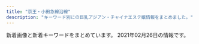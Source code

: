 ```yaml
---
title: "京王・小田急線沿線"
description: "キーワード別にの巨乳アジアン・チャイナエステ嬢情報をまとめました。"
---
```


新着画像と新着キーワードをまとめています。
2021年02月26日の情報です。

<DmmAffiliateIns />
<KeywordTable
  shops={
    [
    {
        "name": "\u307b\u307c100%",
        "keywords": {
            "C": 42,
            "84": 60,
            "D": 135,
            "87": 60,
            "85": 30
        },
        "station": "\u5343\u6b73\u70cf\u5c71\u99c5\u5317\u53e3",
        "url": "https://hobo100per.jpn.vin/",
        "img_links": [
            "https://hobo100per.jpn.vin/photos/sites/64/2020/11/2020111302073452.jpg",
            "https://hobo100per.jpn.vin/images/room3.jpg",
            "https://hobo100per.jpn.vin/images/end.png",
            "https://hobo100per.jpn.vin/photos/sites/64/2020/10/2020102607255898.jpg",
            "https://hobo100per.jpn.vin/photos/sites/64/2020/10/2020102607255627.jpg",
            "https://hobo100per.jpn.vin/images/1.png",
            "https://hobo100per.jpn.vin/images/s_link.jpg",
            "https://hobo100per.jpn.vin/images/top.png",
            "https://hobo100per.jpn.vin/images/face_bj2.jpg",
            "https://hobo100per.jpn.vin/images/room1.jpg",
            "https://hobo100per.jpn.vin/photos/sites/64/2020/10/2020102607255792.jpg",
            "https://hobo100per.jpn.vin/photos/sites/64/2021/02/2021022309221643.jpg",
            "https://hobo100per.jpn.vin/photos/sites/64/2020/12/2020120204102727.jpg",
            "https://hobo100per.jpn.vin/images/s_staff.jpg",
            "https://hobo100per.jpn.vin/photos/sites/64/2021/02/2021021405253880.jpg",
            "https://hobo100per.jpn.vin/photos/sites/64/2021/02/2021020403220683.jpg",
            "https://hobo100per.jpn.vin/images/room2.jpg",
            "https://hobo100per.jpn.vin/images/s_face.jpg",
            "https://hobo100per.jpn.vin/photos/sites/64/2021/01/202101160211441.jpg",
            "https://hobo100per.jpn.vin/photos/sites/64/2020/10/2020102607255738.jpg",
            "https://hobo100per.jpn.vin/images/news_bj3.jpg",
            "https://hobo100per.jpn.vin/images/room4.jpg",
            "https://hobo100per.jpn.vin/images/s_topics.jpg",
            "https://hobo100per.jpn.vin/images/news_bj1.jpg",
            "https://hobo100per.jpn.vin/images/mobile.jpg"
        ]
    },
    {
        "station": "\u7b39\u585a\u99c5\u5317\u53e3",
        "keywords": {
            "D": 3,
            "\u80f8": 1,
            "F": 1,
            "88": 1,
            "85": 6,
            "E": 4,
            "86": 5,
            "C": 7
        },
        "name": "Crescent -\u30af\u30ec\u30c3\u30bb\u30f3\u30c8-",
        "url": "http://www.dhdwdjw.xyz/",
        "img_links": [
            "http://www.dhdwdjw.xyz/templets/xiangmu/picture/webentry.png",
            "http://www.dhdwdjw.xyz/uploads/200627/1-20062G30950393.jpg",
            "http://www.dhdwdjw.xyz/templets/xiangmu/picture1/index_saloninfo.png",
            "http://www.dhdwdjw.xyz/uploads/201117/1-20111G34243Z7.jpg",
            "http://www.dhdwdjw.xyz/templets/xiangmu/picture/top.png",
            "http://www.dhdwdjw.xyz/templets/xiangmu/picture/index_therapist.png",
            "http://www.dhdwdjw.xyz/uploads/201212/1-201212124P5H5.jpg",
            "http://www.dhdwdjw.xyz/uploads/201117/1-20111G35643457.jpg",
            "http://www.dhdwdjw.xyz/uploads/allimg/180716/1-1PG6102301955.jpg",
            "http://www.dhdwdjw.xyz/uploads/200627/1-20062G30SJ64.jpg",
            "http://www.dhdwdjw.xyz/images/R_000.jpg",
            "http://www.dhdwdjw.xyz/uploads/200627/1-20062G30935R3.jpg",
            "http://www.dhdwdjw.xyz/uploads/210120/1-210120132J63L.jpg",
            "http://www.dhdwdjw.xyz/uploads/210222/1-210222130029392.jpg",
            "http://www.dhdwdjw.xyz/templets/xiangmu/picture/sh_line_5.png",
            "http://www.dhdwdjw.xyz/uploads/201028/1-20102Q51209202.jpg",
            "http://www.dhdwdjw.xyz/templets/xiangmu/picture/foter_line.png",
            "http://www.dhdwdjw.xyz/templets/xiangmu/picture/tel.png",
            "http://www.dhdwdjw.xyz/templets/xiangmu/picture/index_contact.png",
            "http://www.dhdwdjw.xyz/templets/xiangmu/picture/foter_line_14.png",
            "http://www.dhdwdjw.xyz/templets/xiangmu/picture/ac_info_5.png",
            "http://www.dhdwdjw.xyz/uploads/201019/1-201019125G2324.jpg",
            "http://www.dhdwdjw.xyz/templets/xiangmu/picture/main_photo.jpg",
            "http://www.dhdwdjw.xyz/uploads/180424/1-1P424151P32I.png",
            "http://www.dhdwdjw.xyz/uploads/210120/1-210120150301c2.jpg",
            "http://www.dhdwdjw.xyz/uploads/201117/1-20111GAG6454.jpg",
            "http://www.dhdwdjw.xyz/templets/xiangmu/picture/gotanda_5.jpg",
            "http://www.dhdwdjw.xyz/templets/xiangmu/picture/sh_bou_5.png",
            "http://www.dhdwdjw.xyz/uploads/201117/1-20111G32J1140.jpg",
            "http://www.dhdwdjw.xyz/uploads/210218/1-21021Q41925b2.jpg",
            "http://www.dhdwdjw.xyz/templets/xiangmu/picture/re_lines.png",
            "http://www.dhdwdjw.xyz/templets/xiangmu/picture/rookie_sh.png",
            "http://www.dhdwdjw.xyz/uploads/200627/1-20062G30U2518.jpg"
        ]
    },
    {
        "name": "KARA",
        "img_links": [
            "http://kara.relaxnabi.com/css/nav/nav-001.jpg",
            "http://kara.relaxnabi.com/css/nav/nav-004.jpg",
            "http://kara.relaxnabi.com/css/nav/nav-002.jpg",
            "http://kara.relaxnabi.com/css/nav/nav-006.jpg",
            "http://kara.relaxnabi.com/css/c04.jpg",
            "http://kara.relaxnabi.com/css/staff/staff04.jpg",
            "http://kara.relaxnabi.com/css/m-top006.jpg",
            "http://kara.relaxnabi.com/css/staff/staff03.jpg",
            "http://kara.relaxnabi.com/css/m-top03.jpg",
            "http://kara.relaxnabi.com/css/m-head01.jpg",
            "http://kara.relaxnabi.com/css/nav/nav-005.jpg",
            "http://kara.relaxnabi.com/css/m-top02.jpg",
            "http://kara.relaxnabi.com/css/staff/staff02.jpg",
            "http://kara.relaxnabi.com/css/staff/staff01.jpg",
            "http://kara.relaxnabi.com/css/nav/nav-003.jpg"
        ],
        "url": "http://kara.relaxnabi.com/",
        "keywords": {
            "89": 4,
            "D": 4
        },
        "station": "\u5343\u6b73\u70cf\u5c71\u99c5\u5317\u53e3"
    },
    {
        "station": "\u5e9c\u4e2d\u99c5\u5317\u53e3",
        "name": "RIBBON -\u30ea\u30dc\u30f3-",
        "url": "http://www.celia.work/",
        "img_links": [
            "http://www.celia.work/images/ta.jpg",
            "http://www.celia.work/staff/ami.jpg",
            "http://www.celia.work/img/angela1.jpg",
            "http://www.celia.work/images/int1.png",
            "http://www.celia.work/img/angela2.jpg",
            "http://www.celia.work/images/news.jpg",
            "http://www.celia.work/img/ni1.jpg",
            "http://www.celia.work/img/ni2.jpg",
            "http://www.celia.work/images/b2.jpg",
            "http://www.celia.work/images/b3.jpg",
            "http://www.celia.work/img/ami2.jpg",
            "http://www.celia.work/images/interior_t.jpg",
            "http://www.celia.work/images/menu/interior.jpg",
            "http://www.celia.work/images/menu/top.jpg",
            "http://www.celia.work/images/b1.jpg",
            "http://www.celia.work/images/sys1.jpg",
            "http://www.celia.work/images/int2.png",
            "http://www.celia.work/img/ami1.jpg",
            "http://www.celia.work/images/sys3.png",
            "http://www.celia.work/staff/ni.jpg",
            "http://www.celia.work/images/concept.jpg",
            "http://www.celia.work/staff/angela.jpg",
            "http://www.celia.work/images/staff_t.jpg",
            "http://www.celia.work/images/int3.png",
            "http://www.celia.work/images/head.jpg",
            "http://www.celia.work/images/menu/staff.jpg",
            "http://www.celia.work/images/sys2.jpg"
        ],
        "keywords": {}
    },
    {
        "url": "http://xn--cckzerb5br7a.com/",
        "img_links": [],
        "station": "\u660e\u5927\u524d\u99c5\u4e2d\u592e\u53e3",
        "keywords": {},
        "name": "Free Style \uff5e\u30d5\u30ea\u30fc\u30b9\u30bf\u30a4\u30eb\uff5e"
    },
    {
        "keywords": {},
        "img_links": [
            "http://est70.jp/nch/images/top.png",
            "http://est70.jp/nch/images/bt4.png",
            "http://est70.jp/nch/images/phone.png",
            "http://est70.jp/nch/images/bt2.png",
            "http://est70.jp/nch/images/bt3.png",
            "http://est70.jp/nch/images/footer.png",
            "http://est70.jp/nch/girl/g01.png",
            "http://est70.jp/nch/girl/g03.png",
            "http://est70.jp/nch/girl/g04.png",
            "http://est70.jp/nch/images/bt5.png",
            "http://est70.jp/nch/girl/g02.png",
            "http://est70.jp/nch/images/facial-massage.png",
            "http://est70.jp/nch/images/headp.png",
            "http://est70.jp/nch/images/bt1.png",
            "http://est70.jp/nch/images/bt6.png"
        ],
        "url": "http://est70.jp/nch/",
        "name": "N.\u30c1\u30a7\u30ea\u30fc",
        "station": "\u767b\u6238\u99c5"
    },
    {
        "img_links": [
            "https://dear.ests.jp/images/paypay.jpg",
            "https://dear.ests.jp/photos/sites/49/2021/02/2021022510403170.jpeg",
            "https://dear.ests.jp/images/1.jpg",
            "https://dear.ests.jp/images/link2.jpg",
            "https://dear.ests.jp/photos/sites/49/2020/09/2020092513482148.jpeg",
            "https://dear.ests.jp/photos/sites/49/2020/10/2020102923214596.jpeg",
            "https://dear.ests.jp/photos/sites/49/2021/01/2021011617344787.jpeg",
            "https://dear.ests.jp/photos/sites/49/2021/02/2021021311011028.jpeg",
            "https://dear.ests.jp/photos/sites/49/2020/06/2020062215583977.jpeg",
            "https://dear.ests.jp/photos/sites/49/2020/11/202011232237522.jpeg",
            "https://dear.ests.jp/images/top.jpg",
            "https://dear.ests.jp/images/amore.jpg",
            "https://dear.ests.jp/photos/sites/49/2020/11/2020111212311933.jpeg",
            "https://dear.ests.jp/images/s_link.jpg",
            "https://esta-kanto.com/img/kanto/esta-200_40.jpg",
            "https://dear.ests.jp/photos/sites/49/2021/02/2021022412534088.jpeg",
            "https://dear.ests.jp/images/bj3.jpg",
            "https://dear.ests.jp/images/s_info.jpg",
            "https://dear.ests.jp/photos/sites/49/2020/10/2020102600221155.jpeg",
            "https://dear.ests.jp/photos/sites/49/2021/01/202101140010558.jpeg",
            "https://dear.ests.jp/photos/sites/49/2021/02/2021020922384177.jpeg",
            "https://dear.ests.jp/photos/sites/49/2020/09/2020092114261518.jpeg",
            "https://dear.ests.jp/photos/sites/49/2020/12/2020122723283372.jpeg",
            "https://dear.ests.jp/images/s_staff.jpg",
            "https://dear.ests.jp/photos/sites/49/2020/12/2020122723322384.jpeg",
            "https://dear.ests.jp/images/info2.jpg",
            "https://dear.ests.jp/images/member.jpg",
            "https://dear.ests.jp/images/bj1.jpg"
        ],
        "url": "https://dear.ests.jp/",
        "name": "Dear",
        "keywords": {
            "C": 4,
            "E": 3,
            "\u30bb\u30af\u30b7\u30fc": 1,
            "D": 32,
            "\u4e73": 1
        },
        "station": "\u5e9c\u4e2d\u99c5"
    },
    {
        "name": "\u685c",
        "station": "\u8abf\u5e03\u99c5\u6771\u53e3",
        "img_links": [
            "http://www.mojitojd.xyz/style/bottom_therapist.jpg",
            "http://www.mojitojd.xyz/uploads/allimg/200930/1-200930094059.jpg",
            "http://www.mojitojd.xyz/style/icon_new.png",
            "http://www.mojitojd.xyz/style/sw_tel.png",
            "http://www.mojitojd.xyz/style/mainvisual_02_s.jpg",
            "http://www.mojitojd.xyz/uploads/allimg/200930/1-200930094039.jpg",
            "http://www.mojitojd.xyz/uploads/201229/1-2012291649129B.jpg",
            "http://www.mojitojd.xyz/uploads/201226/1-201226112001463.jpg",
            "http://www.mojitojd.xyz/style/mainvisual_01_s.jpg",
            "http://www.mojitojd.xyz/style/sw_home.png",
            "http://www.mojitojd.xyz/style/trigger.jpg",
            "http://www.mojitojd.xyz/uploads/201226/1-2012261120423N.jpg",
            "http://www.mojitojd.xyz/uploads/201226/1-201226111010B0.jpg",
            "http://www.mojitojd.xyz/style/icon_ranking_01.png",
            "http://www.mojitojd.xyz/style/head_interior.jpg",
            "http://www.mojitojd.xyz/uploads/201226/1-20122611191Q05.jpg",
            "http://www.mojitojd.xyz/uploads/201226/1-201226111Q3228.jpg",
            "http://www.mojitojd.xyz/uploads/201226/1-2012261A316447.jpg",
            "http://www.mojitojd.xyz/uploads/201226/1-201226111JU10.jpg",
            "http://www.mojitojd.xyz/style/mainvisual_01.jpg",
            "http://www.mojitojd.xyz/style/mainvisual_02.jpg",
            "http://www.mojitojd.xyz/uploads/allimg/201229/1-2012291A143.jpg",
            "http://www.mojitojd.xyz/uploads/201226/1-201226111H3126.jpg",
            "http://www.mojitojd.xyz/style/head_therapist.jpg",
            "http://www.mojitojd.xyz/uploads/201226/1-201226112111454.jpg",
            "http://www.mojitojd.xyz/uploads/allimg/200930/1-200930094123.jpg"
        ],
        "url": "http://www.mojitojd.xyz/",
        "keywords": {
            "86": 12,
            "D": 24,
            "84": 8,
            "C": 8,
            "90": 6
        }
    },
    {
        "keywords": {
            "87": 4,
            "86": 2,
            "C": 11,
            "D": 6
        },
        "station": "\u4eac\u738b\u6c38\u5c71\u99c5\u5317\u53e3",
        "img_links": [
            "http://www.miyabi.esturl.com/files/003.jpg",
            "http://www.miyabi.esturl.com/files/002-02.jpg",
            "http://www.miyabi.esturl.com/files/001-02.jpg",
            "http://www.miyabi.esturl.com/files/003-03.jpg",
            "http://www.miyabi.esturl.com/images/backlistbtn.png",
            "http://www.miyabi.esturl.com/files/001.jpg",
            "http://www.miyabi.esturl.com/images/attention.png",
            "http://www.miyabi.esturl.com/files/001-03.jpg",
            "http://www.miyabi.esturl.com/images/coverParts.png",
            "http://www.miyabi.esturl.com/images/infoSlide01.jpg",
            "http://www.miyabi.esturl.com/files/002.jpg",
            "http://www.miyabi.esturl.com/files/002-03.jpg",
            "http://www.miyabi.esturl.com/files/003-02.jpg"
        ],
        "url": "http://www.miyabi.esturl.com/",
        "name": "\u96c5"
    },
    {
        "keywords": {},
        "name": "\u6f64\u5712",
        "img_links": [
            "http://www.kousei-jyunen.com/images/top-1_03.jpg",
            "http://www.kousei-jyunen.com/images/top-1_01.jpg",
            "http://www.kousei-jyunen.com/images/top-1_04.jpg",
            "http://www.kousei-jyunen.com/images/top-munu-1_05.jpg",
            "http://www.kousei-jyunen.com/images/top-munu-2_04.jpg",
            "http://www.kousei-jyunen.com/images/info.jpg",
            "http://www.kousei-jyunen.com/images/top-munu-2_01.jpg",
            "http://www.kousei-jyunen.com/images/staff.jpg",
            "http://www.kousei-jyunen.com/images/top-munu-1_01.jpg",
            "http://www.kousei-jyunen.com/flash.jpg",
            "http://www.kousei-jyunen.com/images/top-munu-2_02.jpg",
            "http://www.kousei-jyunen.com/images/top-munu-2_05.jpg",
            "http://www.kousei-jyunen.com/images/top-munu-1_03.jpg",
            "http://www.kousei-jyunen.com/images/news.jpg",
            "http://www.kousei-jyunen.com/images/top-ib.jpg",
            "http://www.kousei-jyunen.com/images/sys.jpg",
            "http://www.kousei-jyunen.com/images/top-1_02.jpg",
            "http://www.kousei-jyunen.com/images/top-munu-1_04.jpg",
            "http://www.kousei-jyunen.com/images/top-munu-1_02.jpg",
            "http://www.kousei-jyunen.com/images/index_qr.jpg",
            "http://www.kousei-jyunen.com/images/top-munu-2_03.jpg",
            "http://www.kousei-jyunen.com/images/sta.jpg",
            "http://www.kousei-jyunen.com/images/top-1_05.jpg"
        ],
        "url": "http://www.kousei-jyunen.com/",
        "station": "\u6210\u57ce\u5b66\u5712\u524d\u99c5"
    },
    {
        "station": "\u4e0b\u9ad8\u4e95\u6238\u99c5\u5317\u53e3",
        "name": "Impact \uff5e\u30a4\u30f3\u30d1\u30af\u30c8\uff5e",
        "url": "http://xn--vckg5a9gugx77pgi4bmma.xyz/",
        "img_links": [
            "http://xn--vckg5a9gugx77pgi4bmma.xyz/image/girl8.jpg",
            "http://xn--vckg5a9gugx77pgi4bmma.xyz/image/img4.jpg",
            "http://xn--vckg5a9gugx77pgi4bmma.xyz/image/girl1.jpg",
            "http://xn--vckg5a9gugx77pgi4bmma.xyz/image/navihiden.png",
            "http://xn--vckg5a9gugx77pgi4bmma.xyz/image/img3.jpg",
            "http://xn--vckg5a9gugx77pgi4bmma.xyz/image/img2.jpg",
            "http://xn--vckg5a9gugx77pgi4bmma.xyz/image/girl3.jpg"
        ],
        "keywords": {}
    },
    {
        "img_links": [
            "http://hime.abnavi.info/photos/sites/54/2020/06/2020061618191940.jpg",
            "http://hime.abnavi.info/photos/sites/54/2021/01/2021012218333253.jpg",
            "http://hime.abnavi.info/photos/sites/54/2020/06/202006161819212.jpg",
            "http://hime.abnavi.info/images/room4.jpg",
            "http://hime.abnavi.info/images/themes/pink/s_staff.png",
            "http://hime.abnavi.info/images/themes/pink/s_pickup.png",
            "http://hime.abnavi.info/images/themes/pink/s_link.png",
            "http://hime.abnavi.info/images/themes/pink/no2.png",
            "http://hime.abnavi.info/images/themes/pink/r3.jpg",
            "http://hime.abnavi.info/photos/sites/54/2021/02/2021020811341495.jpg",
            "http://hime.abnavi.info/images/themes/pink/no1.png",
            "http://hime.abnavi.info/images/themes/pink/s_ranking.png",
            "http://hime.abnavi.info/photos/sites/54/2020/12/2020121117390772.jpg",
            "http://hime.abnavi.info/images/room3.jpg",
            "http://hime.abnavi.info/images/themes/pink/s_news.png",
            "http://hime.abnavi.info/images/themes/pink/line.png",
            "http://hime.abnavi.info/photos/sites/54/2020/11/2020112316253050.jpg",
            "http://hime.abnavi.info/images/room2.jpg",
            "http://hime.abnavi.info/photos/sites/54/2020/10/2020100313192397.jpg",
            "http://hime.abnavi.info/photos/sites/54/2020/09/2020092210315456.jpg",
            "http://hime.abnavi.info/photos/sites/54/2021/02/2021020217334811.jpg",
            "http://hime.abnavi.info/photos/sites/54/2021/02/2021022616114674.jpg",
            "http://hime.abnavi.info/photos/sites/54/2020/09/2020090217315938.jpg",
            "http://hime.abnavi.info/photos/sites/54/2021/01/2021010913515344.jpg",
            "http://hime.abnavi.info/photos/sites/54/2020/06/2020061618192035.jpg",
            "http://hime.abnavi.info/images/themes/pink/s_newface.png",
            "http://hime.abnavi.info/images/themes/pink/mobile.jpg",
            "http://hime.abnavi.info/images/room1.jpg",
            "http://hime.abnavi.info/photos/sites/54/2020/06/2020063010152370.jpg"
        ],
        "name": "\u59eb",
        "url": "http://hime.abnavi.info/",
        "keywords": {
            "84": 4,
            "D": 52,
            "C": 26,
            "85": 16,
            "83": 4,
            "86": 28,
            "87": 4
        },
        "station": "\u8abf\u5e03\u99c5\u6771\u53e3"
    },
    {
        "keywords": {
            "C": 9
        },
        "url": "http://aroma-tsubaki.com/",
        "station": "\u4eac\u738b\u591a\u6469\u30bb\u30f3\u30bf\u30fc\u99c5\u897f\u53e3",
        "img_links": [
            "http://www.aroma-tsubaki.com/uploads/aromatsubaki/2011/10/shouji.jpg",
            "http://www.aroma-tsubaki.com/uploads/aromatsubaki/2020/10/flash3.jpg",
            "http://www.aroma-tsubaki.com/uploads/aromatsubaki/2011/11/e794bbe5838f-031.jpg",
            "http://www.aroma-tsubaki.com/uploads/aromatsubaki/2012/03/e794bbe5838f-1079.jpg",
            "http://www.aroma-tsubaki.com/uploads/aromatsubaki/images/no-photo.jpg",
            "http://www.aroma-tsubaki.com/uploads/aromatsubaki/2011/10/play3.jpg",
            "http://www.aroma-tsubaki.com/uploads/aromatsubaki/2011/10/468x60.jpg",
            "http://www.aroma-tsubaki.com/uploads/aromatsubaki/2011/11/e794bbe5838f-029.jpg",
            "http://www.aroma-tsubaki.com/uploads/aromatsubaki/2020/10/flash4.jpg",
            "http://www.aroma-tsubaki.com/uploads/aromatsubaki/2020/10/flash1.jpg",
            "http://www.aroma-tsubaki.com/uploads/aromatsubaki/2011/10/play4.jpg",
            "http://www.aroma-tsubaki.com/uploads/aromatsubaki/2020/10/top.jpg",
            "http://www.aroma-tsubaki.com/uploads/aromatsubaki/2011/10/zi_link.jpg",
            "http://www.aroma-tsubaki.com/uploads/aromatsubaki/2020/10/flash5.jpg",
            "http://www.aroma-tsubaki.com/uploads/aromatsubaki/2011/10/play2.jpg",
            "http://www.aroma-tsubaki.com/uploads/aromatsubaki/2011/10/info.jpg",
            "http://www.aroma-tsubaki.com/uploads/aromatsubaki/2020/10/flash2.jpg",
            "http://www.aroma-tsubaki.com/uploads/aromatsubaki/2012/10/e794bbe5838f-261.jpg",
            "http://www.aroma-tsubaki.com/uploads/aromatsubaki/2020/10/flash6.jpg",
            "http://www.aroma-tsubaki.com/uploads/aromatsubaki/2011/10/play1.jpg",
            "http://www.aroma-tsubaki.com/uploads/aromatsubaki/2018/10/tel.jpg",
            "http://www.aroma-tsubaki.com/uploads/aromatsubaki/2012/05/e794bbe5838f-1623.jpg"
        ],
        "name": "\u693f"
    },
    {
        "img_links": [
            "http://pre-cious.work/sp/images/tel.jpg",
            "http://pre-cious.work/sp/staff/ringo.jpg",
            "http://pre-cious.work/images/news.jpg",
            "http://pre-cious.work/images/4.jpg",
            "http://pre-cious.work/sp/img/mika1.jpg",
            "http://pre-cious.work/sp/img/mimi1.jpg",
            "http://pre-cious.work/sp/images/b1.jpg",
            "http://pre-cious.work/images/interior_t.jpg",
            "http://pre-cious.work/sp/images/b3.jpg",
            "http://pre-cious.work/sp/images/newsb.png",
            "http://pre-cious.work/sp/images/int1.jpg",
            "http://pre-cious.work/sp/img/yaya1.jpg",
            "http://pre-cious.work/sp/menu/top.jpg",
            "http://pre-cious.work/images/1.jpg",
            "http://pre-cious.work/sp/img/yuyu1.jpg",
            "http://pre-cious.work/images/b1.jpg",
            "http://pre-cious.work/sp/images/int2.png",
            "http://pre-cious.work/images/b2.jpg",
            "http://pre-cious.work/sp/staff/mimi.jpg",
            "http://pre-cious.work/sp/staff/mika.jpg",
            "http://pre-cious.work/images/ta.jpg",
            "http://pre-cious.work/sp/images/3.jpg",
            "http://pre-cious.work/images/5.jpg",
            "http://pre-cious.work/images/3.jpg",
            "http://pre-cious.work/sp/images/2.jpg",
            "http://pre-cious.work/images/rec2.png",
            "http://pre-cious.work/sp/images/5.jpg",
            "http://pre-cious.work/sp/images/interior_t.jpg",
            "http://pre-cious.work/sp/images/staff_t.jpg",
            "http://pre-cious.work/sp/staff/momo.jpg",
            "http://pre-cious.work/img/mika1.jpg",
            "http://pre-cious.work/sp/images/1.jpg",
            "http://pre-cious.work/sp/images/rec1.png",
            "http://pre-cious.work/img/ringo1.jpg",
            "http://pre-cious.work/images/head.jpg",
            "http://pre-cious.work/img/yuyu1.jpg",
            "http://pre-cious.work/images/int1.png",
            "http://pre-cious.work/sp/images/footer.png",
            "http://pre-cious.work/sp/images/head.jpg",
            "http://pre-cious.work/images/b3.jpg",
            "http://pre-cious.work/images/rec1.png",
            "http://pre-cious.work/img/yaya1.jpg",
            "http://pre-cious.work/sp/staff/yaya.jpg",
            "http://pre-cious.work/sp/staff/yuyu.jpg",
            "http://pre-cious.work/sp/img/momo1.jpg",
            "http://pre-cious.work/sp/images/4.jpg",
            "http://pre-cious.work/sp/images/sys.png",
            "http://pre-cious.work/images/int2.png",
            "http://pre-cious.work/sp/images/news.jpg",
            "http://pre-cious.work/images/2.jpg",
            "http://pre-cious.work/img/mimi1.jpg",
            "http://pre-cious.work/images/staff_t.jpg",
            "http://pre-cious.work/images/tr.jpg",
            "http://pre-cious.work/sp/images/b2.jpg",
            "http://pre-cious.work/images/6.jpg",
            "http://pre-cious.work/sp/img/ringo1.jpg",
            "http://pre-cious.work/images/sm.jpg",
            "http://pre-cious.work/img/momo1.jpg",
            "http://pre-cious.work/sp/images/6.jpg",
            "http://pre-cious.work/sp/images/rec2.png",
            "http://pre-cious.work/images/sys.png",
            "http://pre-cious.work/sp/menu/staff.jpg"
        ],
        "name": "\u30e9\u30d6\u30cf\u30fc\u30c8",
        "url": "http://pre-cious.work/",
        "station": "JR\u7a32\u7530\u5824\u99c5",
        "keywords": {}
    },
    {
        "station": "\u5e9c\u4e2d\u99c5\u5357\u53e3",
        "keywords": {
            "D": 21,
            "86": 21,
            "83": 7,
            "C": 27
        },
        "name": "\u82b1\u6c34\u6728",
        "url": "http://hanamizuki.tyo.cm/",
        "img_links": [
            "http://hanamizuki.tyo.cm/link/massage-de_88_31.jpg",
            "http://hanamizuki.tyo.cm/photos/sites/32/2018/11/2018110115410796.jpg",
            "http://hanamizuki.tyo.cm/images/bj3.jpg",
            "http://hanamizuki.tyo.cm/images/news_bj3.png",
            "http://hanamizuki.tyo.cm/link/walker88.jpg",
            "http://hanamizuki.tyo.cm/images/top.jpg",
            "http://hanamizuki.tyo.cm/photos/sites/32/2019/02/201902151914399.jpg",
            "http://hanamizuki.tyo.cm/images/room1.jpg",
            "http://menlog.net/link/menlog8831.jpg",
            "http://hanamizuki.tyo.cm/i/images/room1.jpg",
            "http://hanamizuki.tyo.cm/i/images/room2.jpg",
            "http://hanamizuki.tyo.cm/photos/sites/32/2016/08/staff15.jpg",
            "http://hanamizuki.tyo.cm/link/88x31b.jpg",
            "http://hanamizuki.tyo.cm/i/images/room3.jpg",
            "http://hanamizuki.tyo.cm/images/s_staff.png",
            "http://hanamizuki.tyo.cm/images/room4.jpg",
            "http://hanamizuki.tyo.cm/images/room2.jpg",
            "http://hanamizuki.tyo.cm/images/nbj1.png",
            "http://hanamizuki.tyo.cm/images/s_news.png",
            "http://hanamizuki.tyo.cm/images/s_link.png",
            "http://hanamizuki.tyo.cm/photos/sites/32/2020/01/2020013110290975.jpg",
            "http://hanamizuki.tyo.cm/link/esthelove88-31.jpg",
            "http://hanamizuki.tyo.cm/photos/sites/32/2016/08/staff4a.jpg",
            "http://hanamizuki.tyo.cm/link/8831.jpg",
            "http://hanamizuki.tyo.cm/photos/sites/32/2017/12/2017121407030461.jpg",
            "http://hanamizuki.tyo.cm/link/e0016.jpg",
            "http://hanamizuki.tyo.cm/images/room3.jpg",
            "http://hanamizuki.tyo.cm/images/mobile.jpg"
        ]
    },
    {
        "keywords": {
            "E": 6,
            "86": 6,
            "D": 12,
            "85": 12
        },
        "station": "\u5e9c\u4e2d\u99c5\u5357\u53e3",
        "name": "\u3089\u304f\u3089\u304f",
        "img_links": [
            "http://rakuraku.iest.info/images/room3.jpg",
            "http://rakuraku.iest.info/images/room1.jpg",
            "http://rakuraku.iest.info/images/staff0.jpg",
            "http://rakuraku.iest.info/photos/sites/63/2020/09/2020092810070514.jpg",
            "http://rakuraku.iest.info/images/room4.jpg",
            "http://rakuraku.iest.info/images/spmainimg.jpg",
            "http://rakuraku.iest.info/photos/sites/63/2021/02/2021022602393312.jpg",
            "http://rakuraku.iest.info/images/mainimg.jpg",
            "http://rakuraku.iest.info/photos/sites/63/2021/01/2021011404151077.jpg",
            "http://rakuraku.iest.info/images/room5.jpg",
            "http://rakuraku.iest.info/images/top.png",
            "http://rakuraku.iest.info/images/pagetop.png",
            "http://rakuraku.iest.info/images/room2.jpg",
            "http://rakuraku.iest.info/images/room6.jpg"
        ],
        "url": "http://rakuraku.iest.info/"
    },
    {
        "img_links": [],
        "name": "\u30dc\u30bf\u30f3",
        "station": "\u6210\u57ce\u5b66\u5712\u524d\u99c5",
        "url": "https://s-botan.tokyo/",
        "keywords": {}
    },
    {
        "img_links": [
            "http://www.iyasi.work/images/1.jpg",
            "http://www.iyasi.work/images/ac1.png",
            "http://www.iyasi.work/images/info.png",
            "http://www.iyasi.work/img/miyuki1.jpg",
            "http://www.iyasi.work/images/interior_t.jpg",
            "http://www.iyasi.work/images/tel.jpg",
            "http://www.iyasi.work/images/2.jpg",
            "http://www.iyasi.work/images/mobile.jpg",
            "http://www.iyasi.work/images/news.png",
            "http://www.iyasi.work/images/ac2.png",
            "http://www.iyasi.work/images/int1.png",
            "http://www.iyasi.work/images/int2.png",
            "http://www.iyasi.work/images/tel1.png",
            "http://www.iyasi.work/images/sys2.png",
            "http://www.iyasi.work/images/line.png",
            "http://www.iyasi.work/images/3.jpg",
            "http://www.iyasi.work/img/momo1.jpg",
            "http://www.iyasi.work/images/staff_t.jpg",
            "http://www.iyasi.work/images/sys1.png",
            "http://www.iyasi.work/images/ta.jpg",
            "http://www.iyasi.work/images/tel2.png",
            "http://www.iyasi.work/img/yuri1.jpg"
        ],
        "url": "http://www.iyasi.work/",
        "keywords": {},
        "station": "\u8abf\u5e03\u99c5\u6771\u53e3",
        "name": "COCORO"
    },
    {
        "img_links": [
            "http://www.goldsea.work/staff/yuki1.jpg",
            "http://www.goldsea.work/img/bana02.jpg",
            "http://www.goldsea.work/img/icon/new.jpg",
            "http://www.goldsea.work/img/bana03.jpg",
            "http://www.goldsea.work/staff/sara2.jpg",
            "http://www.goldsea.work/staff/riri2.jpg",
            "http://www.goldsea.work/img/contentsbottom.png",
            "http://www.goldsea.work/img/s/s_qa.png",
            "http://www.goldsea.work/img/interior.jpg",
            "http://www.goldsea.work/staff/nana2.jpg",
            "http://www.goldsea.work/staff/nana1.jpg",
            "http://www.goldsea.work/staff/yuki2.jpg",
            "http://www.goldsea.work/staff/riri1.jpg",
            "http://www.goldsea.work/staff/sara1.jpg"
        ],
        "keywords": {
            "87": 14,
            "86": 14,
            "84": 17,
            "C": 50,
            "E": 7,
            "85": 14,
            "D": 9
        },
        "station": "\u767b\u6238\u99c5",
        "url": "http://www.goldsea.work/",
        "name": "\u9ec4\u91d1\u6d77\u5cb8"
    },
    {
        "name": "\u30aa\u30f3\u30ea\u30fc\u30e6\u30fc",
        "img_links": [
            "http://www.aiuntyuiop.xyz/uploads/201217/1-20121G63612P1.jpg",
            "http://www.aiuntyuiop.xyz/uploads/201217/1-20121G6342T29.jpg",
            "http://www.aiuntyuiop.xyz/webstyle/line4.png",
            "http://www.aiuntyuiop.xyz/webstyle/call.jpg",
            "http://www.aiuntyuiop.xyz/lfc/intro_top_tel.png",
            "http://www.aiuntyuiop.xyz/webstyle/line5.png",
            "http://www.aiuntyuiop.xyz/webstyle/sign(1).png",
            "http://www.aiuntyuiop.xyz/uploads/201217/1-20121G6363K37.jpg",
            "http://www.aiuntyuiop.xyz/webstyle/line1.png",
            "http://www.aiuntyuiop.xyz/uploads/201217/1-20121G6345L51.jpg",
            "http://www.aiuntyuiop.xyz/uploads/201217/1-20121G6424bW.png",
            "http://www.aiuntyuiop.xyz/uploads/201217/1-20121G63514140.jpg",
            "http://www.aiuntyuiop.xyz/uploads/201111/1-20111112534M48.jpg",
            "http://www.aiuntyuiop.xyz/webstyle/notice.png",
            "http://www.aiuntyuiop.xyz/webstyle/sign.png",
            "http://www.aiuntyuiop.xyz/webstyle/line3.png",
            "http://www.aiuntyuiop.xyz/webstyle/mobile_01.png",
            "http://www.aiuntyuiop.xyz/webstyle/line2.png",
            "http://www.aiuntyuiop.xyz/uploads/201217/1-20121G635524O.jpg",
            "http://www.aiuntyuiop.xyz/uploads/201217/1-20121G62F6118.jpg",
            "http://www.aiuntyuiop.xyz/lfc/intro_top_time.png",
            "http://www.aiuntyuiop.xyz/webstyle/line6.png",
            "http://www.aiuntyuiop.xyz/webstyle/mobile_02.png",
            "http://www.aiuntyuiop.xyz/webstyle/sign(2).png",
            "http://www.aiuntyuiop.xyz/webstyle/call(1).jpg"
        ],
        "url": "http://www.aiuntyuiop.xyz/",
        "station": "\u767b\u6238\u99c5\u751f\u7530\u7dd1\u5730\u53e3",
        "keywords": {
            "\u4e73": 3
        }
    },
    {
        "keywords": {
            "D": 4,
            "89": 4
        },
        "station": "\u5411\u30f6\u4e18\u904a\u5712\u99c5\u5357\u53e3",
        "url": "http://aromabb.relaxnabi.com/",
        "name": "\u30a2\u30ed\u30de\u30d3\u30d3",
        "img_links": [
            "http://aromabb.relaxnabi.com/css/staff/staff01-a.jpg",
            "http://aromabb.relaxnabi.com/css/nav/nav-004.jpg",
            "http://aromabb.relaxnabi.com/css/staff/staff04-a.jpg",
            "http://aromabb.relaxnabi.com/css/m-top06.jpg",
            "http://aromabb.relaxnabi.com/css/c01.jpg",
            "http://aromabb.relaxnabi.com/css/m-head03.jpg",
            "http://aromabb.relaxnabi.com/css/nav/nav-003.jpg",
            "http://aromabb.relaxnabi.com/css/staff/staff01.jpg",
            "http://aromabb.relaxnabi.com/css/staff/staff04.jpg",
            "http://aromabb.relaxnabi.com/css/staff/staff02.jpg",
            "http://aromabb.relaxnabi.com/css/m-top02.jpg",
            "http://aromabb.relaxnabi.com/css/nav/nav-001.jpg",
            "http://aromabb.relaxnabi.com/css/nav/nav-006.jpg",
            "http://aromabb.relaxnabi.com/css/nav/nav-005.jpg",
            "http://aromabb.relaxnabi.com/css/m-top03.jpg",
            "http://aromabb.relaxnabi.com/css/m-head.jpg",
            "http://aromabb.relaxnabi.com/css/nav/nav-002.jpg",
            "http://aromabb.relaxnabi.com/css/staff/staff03.jpg",
            "http://aromabb.relaxnabi.com/css/staff/staff03-a.jpg",
            "http://aromabb.relaxnabi.com/css/staff/staff02-a.jpg"
        ]
    },
    {
        "img_links": [
            "http://arm-rlx.com/img/ttl_mobile.png",
            "http://arm-rlx.com/img/shop/msg04.jpg",
            "http://arm-rlx.com/staff/kana/01mb.jpg",
            "http://arm-rlx.com/pic/head.jpg",
            "http://arm-rlx.com/pic/topimg3.jpg",
            "http://arm-rlx.com/staff/saya/01.jpg",
            "http://arm-rlx.com/staff/moe/01.jpg",
            "http://arm-rlx.com/staff/anna/01.jpg",
            "http://arm-rlx.com/staff/nana/01.jpg",
            "http://arm-rlx.com/img/ttl_staff.png",
            "http://arm-rlx.com/staff/moe/01mb.jpg",
            "http://arm-rlx.com/staff/nana/01mb.jpg",
            "http://arm-rlx.com/staff/miyuki/01mb.jpg",
            "http://arm-rlx.com/staff/saya/01mb.jpg",
            "http://arm-rlx.com/staff/miyuki/01.jpg",
            "http://arm-rlx.com/staff/riri/01mb.jpg",
            "http://arm-rlx.com/pic/topimg1.jpg",
            "http://arm-rlx.com/staff/riri/01.jpg",
            "http://arm-rlx.com/img/shop/msg03.jpg",
            "http://arm-rlx.com/i/files/homeimg.jpg",
            "http://arm-rlx.com/staff/sakura/01mb.jpg",
            "http://arm-rlx.com/img/mline.png",
            "http://arm-rlx.com/staff/sakura/01.jpg",
            "http://arm-rlx.com/staff/anna/01mb.jpg",
            "http://arm-rlx.com/img/fline.png",
            "http://arm-rlx.com/pic/topimg2.jpg",
            "http://arm-rlx.com/staff/kana/01.jpg",
            "http://arm-rlx.com/img/shop/msg01.jpg",
            "http://arm-rlx.com/img/shop/msg02.jpg"
        ],
        "keywords": {
            "C": 17
        },
        "url": "http://arm-rlx.com/",
        "station": "\u5343\u6b73\u8239\u6a4b\u99c5\u5357\u53e3",
        "name": "\u308d\u3046\u307e\u3093"
    },
    {
        "name": "\u30a8\u30bf\u30fc\u30ca\u30eb",
        "url": "http://eternal-tokyo.net/",
        "img_links": [
            "http://eternal-tokyo.net/girls/yuki/b.jpg",
            "http://eternal-tokyo.net/img/qr.png",
            "http://eternal-tokyo.net/girls/rui/e.jpg",
            "https://eternal-tokyo.net/img/bg_header.png",
            "https://eternal-tokyo.net/girls/yuki/a.jpg",
            "https://eternal-tokyo.net/img/slider/2.jpg",
            "http://eternal-tokyo.net/girls/yuki/d.jpg",
            "https://eternal-tokyo.net/girls/kaede/e.jpg",
            "http://eternal-tokyo.net/img/bar_info.png",
            "http://eternal-tokyo.net/girls/rui/c.jpg",
            "http://eternal-tokyo.net/img/slider/2.jpg",
            "https://eternal-tokyo.net/img/bar_right_cover.png",
            "http://eternal-tokyo.net/img/bar_right_mailmaga.png",
            "http://eternal-tokyo.net/img/meidai.png",
            "http://eternal-tokyo.net/girls/kaede/d.jpg",
            "https://eternal-tokyo.net/girls/yuki/c.jpg",
            "http://eternal-tokyo.net/girls/hina/d.jpg",
            "http://eternal-tokyo.net/girls/kaede/c.jpg",
            "http://eternal-tokyo.net/girls/yuki/a.jpg",
            "http://eternal-tokyo.net/girls/kaede/a.jpg",
            "https://eternal-tokyo.net/img/bar_newgirl.png",
            "http://eternal-tokyo.net/img/bar_newgirl.png",
            "http://eternal-tokyo.net/girls/hina/e.jpg",
            "https://eternal-tokyo.net/girls/hina/a.jpg",
            "https://eternal-tokyo.net/girls/kaede/d.jpg",
            "http://eternal-tokyo.net/girls/yuri/e.jpg",
            "http://eternal-tokyo.net/girls/emi/e.jpg",
            "http://eternal-tokyo.net/girls/hina/b.jpg",
            "http://eternal-tokyo.net/img/bg_header.png",
            "http://eternal-tokyo.net/girls/kaede/b.jpg",
            "https://eternal-tokyo.net/img/bar_right_mailmaga.png",
            "https://eternal-tokyo.net/img/bar_sch.png",
            "http://eternal-tokyo.net/girls/momo/e.jpg",
            "https://eternal-tokyo.net/img/slider/1.jpg",
            "https://eternal-tokyo.net/img/bar_right_mobile.png",
            "http://eternal-tokyo.net/girls/momo/c.jpg",
            "http://eternal-tokyo.net/girls/rui/a.jpg",
            "http://eternal-tokyo.net/img/bar_right_mobile.png",
            "https://eternal-tokyo.net/img/bar_info.png",
            "http://eternal-tokyo.net/girls/yuri/d.jpg",
            "http://eternal-tokyo.net/img/pc.png",
            "https://eternal-tokyo.net/girls/emi/a.jpg",
            "http://eternal-tokyo.net/girls/emi/a.jpg",
            "https://eternal-tokyo.net/girls/kaede/a.jpg",
            "http://eternal-tokyo.net/girls/rui/b.jpg",
            "https://eternal-tokyo.net/img/meidai.png",
            "http://eternal-tokyo.net/girls/emi/b.jpg",
            "http://eternal-tokyo.net/girls/momo/b.jpg",
            "http://eternal-tokyo.net/img/bar_sch.png",
            "http://eternal-tokyo.net/girls/kaede/e.jpg",
            "http://eternal-tokyo.net/girls/yuki/c.jpg",
            "http://eternal-tokyo.net/girls/rui/d.jpg",
            "http://eternal-tokyo.net/girls/emi/c.jpg",
            "https://eternal-tokyo.net/girls/yuki/e.jpg",
            "https://eternal-tokyo.net/img/qr.png",
            "https://eternal-tokyo.net/girls/yuki/d.jpg",
            "http://eternal-tokyo.net/girls/yuri/b.jpg",
            "https://eternal-tokyo.net/girls/yuri/a.jpg",
            "http://eternal-tokyo.net/girls/yuri/a.jpg",
            "http://eternal-tokyo.net/girls/momo/a.jpg",
            "https://eternal-tokyo.net/img/pc.png",
            "https://eternal-tokyo.net/girls/kaede/c.jpg",
            "http://eternal-tokyo.net/img/bar_right_cover.png",
            "https://eternal-tokyo.net/girls/kaede/b.jpg",
            "https://eternal-tokyo.net/girls/yuki/b.jpg",
            "http://eternal-tokyo.net/girls/momo/d.jpg",
            "http://eternal-tokyo.net/girls/emi/d.jpg",
            "http://eternal-tokyo.net/girls/yuki/e.jpg",
            "http://eternal-tokyo.net/girls/hina/c.jpg",
            "https://eternal-tokyo.net/girls/rui/a.jpg",
            "http://eternal-tokyo.net/img/slider/1.jpg",
            "http://eternal-tokyo.net/girls/yuri/c.jpg",
            "http://eternal-tokyo.net/girls/hina/a.jpg",
            "https://eternal-tokyo.net/girls/momo/a.jpg"
        ],
        "station": "\u660e\u5927\u524d\u99c5\u4e2d\u592e\u53e3",
        "keywords": {
            "D": 12,
            "C": 36,
            "88": 6,
            "85": 22,
            "83": 4,
            "F": 6,
            "86": 12,
            "84": 10
        }
    },
    {
        "url": "https://lu-rinpa.tokyo/",
        "station": "\u8056\u8e5f\u685c\u30f6\u4e18\u99c5\u6771\u53e3",
        "keywords": {},
        "name": "\u685c\u96ea",
        "img_links": []
    },
    {
        "keywords": {
            "C": 1,
            "86": 2,
            "D": 2,
            "87": 1
        },
        "name": "\u7652\u5a18",
        "url": "http://www.iyashimusume.mensest.com/",
        "station": "\u7b39\u585a\u99c5\u5317\u53e3",
        "img_links": [
            "http://www.iyashimusume.mensest.com/files/003.jpg",
            "http://www.iyashimusume.mensest.com/img/nav-005.png",
            "http://www.iyashimusume.mensest.com/img/nav-002.png",
            "http://www.iyashimusume.mensest.com/img/nav-004.png",
            "http://www.iyashimusume.mensest.com/img/nav-003.png",
            "http://www.iyashimusume.mensest.com/files/002.jpg",
            "http://www.iyashimusume.mensest.com/img/stt.jpg",
            "http://www.iyashimusume.mensest.com/img/nav-006.png",
            "http://www.iyashimusume.mensest.com/files/001.jpg",
            "http://www.iyashimusume.mensest.com/img/tel.png",
            "http://www.iyashimusume.mensest.com/img/stb.jpg",
            "http://www.iyashimusume.mensest.com/img/top01.png",
            "http://www.iyashimusume.mensest.com/img/nav-001.png"
        ]
    },
    {
        "keywords": {
            "86": 1,
            "87": 1,
            "85": 2,
            "D": 4
        },
        "station": "\u7b39\u585a\u99c5\u5317\u53e3",
        "img_links": [
            "http://www.perfect-plan.iesjp.com/images/ta.png",
            "http://www.perfect-plan.iesjp.com/files/001.jpg",
            "http://www.perfect-plan.iesjp.com/images/top.png",
            "http://www.perfect-plan.iesjp.com/images/staff.png",
            "http://www.perfect-plan.iesjp.com/images/interior.png",
            "http://www.perfect-plan.iesjp.com/images/mobile.png",
            "http://www.perfect-plan.iesjp.com/files/008.jpg",
            "http://www.perfect-plan.iesjp.com/files/007.jpg",
            "http://www.perfect-plan.iesjp.com/images/interior_bg.png",
            "http://www.perfect-plan.iesjp.com/files/005.jpg",
            "http://www.perfect-plan.iesjp.com/images/left01.png",
            "http://www.perfect-plan.iesjp.com/images/flash.jpg"
        ],
        "name": "\u30d1\u30fc\u30d5\u30a7\u30af\u30c8\u30fb\u30d7\u30e9\u30f3",
        "url": "http://www.perfect-plan.iesjp.com/"
    },
    {
        "keywords": {
            "84": 12,
            "E": 5,
            "C": 14,
            "87": 3,
            "D": 31,
            "85": 13,
            "86": 20,
            "88": 5,
            "83": 6
        },
        "img_links": [
            "http://est-massage.xyz/images/cg161.jpg",
            "http://est-massage.xyz/images/r3.jpg",
            "http://est-massage.xyz/images/cg021.jpg",
            "http://est-massage.xyz/images/cg191.jpg",
            "http://est-massage.xyz/images/cg182.jpg",
            "http://est-massage.xyz/images/cg11.jpg",
            "http://est-massage.xyz/images/cg07.jpg",
            "http://est-massage.xyz/images/sy1.jpg",
            "http://est-massage.xyz/images/foot_tel.png",
            "http://est-massage.xyz/images/head_tell.png",
            "http://est-massage.xyz/images/468_60.png",
            "http://est-massage.xyz/images/cg06.jpg",
            "http://est-massage.xyz/images/cg03.jpg",
            "http://est-massage.xyz/images/cg111.jpg",
            "http://est-massage.xyz/images/cg10.jpg",
            "http://est-massage.xyz/images/cg15.jpg",
            "http://est-massage.xyz/images/sy2.jpg",
            "http://est-massage.xyz/images/cg041.jpg",
            "http://est-massage.xyz/images/r1.jpg",
            "http://est-massage.xyz/images/ncg.jpg",
            "http://est-massage.xyz/images/cg16.jpg",
            "http://est-massage.xyz/images/bn03.jpg",
            "http://est-massage.xyz/images/r2.jpg",
            "http://est-massage.xyz/images/cg152.jpg",
            "http://est-massage.xyz/images/cg02.jpg",
            "http://est-massage.xyz/images/cg09.jpg",
            "http://est-massage.xyz/images/cg071.jpg",
            "http://est-massage.xyz/images/cg01.jpg",
            "http://est-massage.xyz/images/cg12.jpg",
            "http://est-massage.xyz/images/cg031.jpg",
            "http://est-massage.xyz/images/200_40.png",
            "http://est-massage.xyz/images/250_50.png",
            "http://est-massage.xyz/images/cg08.jpg",
            "http://est-massage.xyz/images/88_31.png",
            "http://est-massage.xyz/images/side_tel.png",
            "http://est-massage.xyz/images/head_tell2.png",
            "http://est-massage.xyz/images/cg032.jpg",
            "http://est-massage.xyz/images/cg011.jpg",
            "http://est-massage.xyz/images/bn01.jpg",
            "http://est-massage.xyz/images/cg19.jpg",
            "http://est-massage.xyz/images/cg04.jpg",
            "http://est-massage.xyz/images/cg18.jpg",
            "http://est-massage.xyz/images/bn02.jpg",
            "http://est-massage.xyz/images/cg052.jpg",
            "http://est-massage.xyz/images/cg151.jpg",
            "http://est-massage.xyz/images/cg072.jpg",
            "http://est-massage.xyz/images/cg082.jpg",
            "http://est-massage.xyz/images/cg081.jpg",
            "http://est-massage.xyz/images/cg17.jpg",
            "http://est-massage.xyz/images/cg051.jpg",
            "http://est-massage.xyz/images/cg022.jpg",
            "http://est-massage.xyz/images/cg05.jpg",
            "http://est-massage.xyz/images/cg181.jpg"
        ],
        "url": "http://est-massage.xyz/",
        "name": "Oasis\uff5e\u30aa\u30a2\u30b7\u30b9\uff5e",
        "station": "\u7b39\u585a\u99c5\u5317\u53e3"
    },
    {
        "name": "\u5b89\u5fc3\u5802",
        "station": "\u8abf\u5e03\u99c5\u5317\u53e3",
        "keywords": {},
        "url": "http://www.fuafua.info/",
        "img_links": [
            "http://www.fuafua.info/images/yuka.jpg",
            "http://www.fuafua.info/images/ss.jpg",
            "http://www.fuafua.info/images/m2.jpg",
            "http://www.fuafua.info/images/r03.jpg",
            "http://www.fuafua.info/images/r01.jpg",
            "http://www.fuafua.info/images/m1.jpg",
            "http://www.fuafua.info/images/w-2.jpg",
            "http://www.fuafua.info/images/s4.jpg",
            "http://www.fuafua.info/images/mobile.jpg",
            "http://www.fuafua.info/images/w-4.jpg",
            "http://www.fuafua.info/images/tstaff.jpg",
            "http://www.fuafua.info/images/maga.png",
            "http://www.fuafua.info/images/yu.jpg",
            "http://www.fuafua.info/images/r02.jpg",
            "http://www.fuafua.info/images/aym.jpg",
            "http://www.fuafua.info/images/mihao.jpg"
        ]
    },
    {
        "station": "\u8056\u8e5f\u685c\u30f6\u4e18\u99c5\u6771\u53e3",
        "name": "Soleil \u30fb\u30bd\u30ec\u30a4\u30e6",
        "img_links": [],
        "url": "http://soleil.ests.jp/",
        "keywords": {}
    },
    {
        "img_links": [
            "http://gakuen.iest.info/photos/sites/2/2020/03/2020031710530315.jpg",
            "http://gakuen.iest.info/photos/sites/2/2020/02/2020021810301874.jpg",
            "http://gakuen.iest.info/photos/sites/2/2018/12/2018122016365886.jpg",
            "http://gakuen.iest.info/images/info.jpg",
            "http://gakuen.iest.info/photos/sites/2/2020/03/202003121411072.jpg",
            "http://gakuen.iest.info/photos/sites/2/2019/07/2019070814045162.jpg",
            "http://gakuen.iest.info/photos/sites/2/2020/01/202001201156212.jpg",
            "http://gakuen.iest.info/photos/sites/2/2020/02/2020021810302988.jpg",
            "http://gakuen.iest.info/photos/sites/2/2018/12/2018122016370328.jpg",
            "http://gakuen.iest.info/images/staff0.jpg",
            "http://gakuen.iest.info/photos/sites/2/2019/05/2019050913134067.jpg",
            "http://gakuen.iest.info/photos/sites/2/2019/02/2019022817325825.jpg",
            "http://gakuen.iest.info/photos/sites/2/2020/03/2020030612170589.jpg",
            "http://gakuen.iest.info/photos/sites/2/2020/01/2020012313114828.jpg",
            "http://gakuen.iest.info/photos/sites/2/2020/06/2020061616280157.jpg",
            "http://gakuen.iest.info/photos/sites/2/2020/03/2020031917023498.jpg",
            "http://gakuen.iest.info/photos/sites/2/2020/03/2020032310123163.jpg",
            "http://gakuen.iest.info/photos/sites/2/2019/12/2019122012395148.jpg",
            "http://gakuen.iest.info/photos/sites/2/2018/12/2018122016370867.jpg",
            "http://gakuen.iest.info/photos/sites/2/2020/05/2020050117553339.jpg",
            "http://gakuen.iest.info/photos/sites/2/2019/03/2019032815331529.jpg",
            "http://gakuen.iest.info/images/s_staff.jpg",
            "http://gakuen.iest.info/photos/sites/2/2020/04/2020040617563893.jpg",
            "http://gakuen.iest.info/photos/sites/2/2021/01/2021011710180186.jpg",
            "http://gakuen.iest.info/photos/sites/2/2020/01/2020011113280929.jpg",
            "http://gakuen.iest.info/photos/sites/2/2020/09/2020093013013880.jpg",
            "http://gakuen.iest.info/photos/sites/2/2020/03/2020032315452568.jpg",
            "http://gakuen.iest.info/images/2.jpg",
            "http://gakuen.iest.info/photos/sites/2/2020/02/202002181926092.jpg",
            "http://gakuen.iest.info/images/dairy1.jpg",
            "http://gakuen.iest.info/photos/sites/2/2020/07/2020073112251978.jpg",
            "http://gakuen.iest.info/photos/sites/2/2019/03/2019033017261438.jpg",
            "http://gakuen.iest.info/photos/sites/2/2020/01/2020012313115328.jpg",
            "http://gakuen.iest.info/photos/sites/2/2021/01/2021013015404587.jpg",
            "http://gakuen.iest.info/photos/sites/2/2019/04/2019042412405867.jpg",
            "http://gakuen.iest.info/photos/sites/2/2020/01/2020012918400879.jpg",
            "http://gakuen.iest.info/photos/sites/2/2020/01/2020011414544936.jpg",
            "http://gakuen.iest.info/photos/sites/2/2019/08/2019081415474742.jpg",
            "http://gakuen.iest.info/images/mobile.jpg",
            "http://gakuen.iest.info/photos/sites/2/2020/05/2020052119024816.jpg",
            "http://gakuen.iest.info/photos/sites/2/2021/01/2021011710180345.jpg",
            "http://gakuen.iest.info/photos/sites/2/2019/03/2019030516090063.jpg",
            "http://gakuen.iest.info/photos/sites/2/2020/04/2020042017530931.jpg",
            "http://gakuen.iest.info/photos/sites/2/2020/02/202002181030244.jpg",
            "http://gakuen.iest.info/photos/sites/2/2020/04/2020042017530271.jpg",
            "http://gakuen.iest.info/photos/sites/2/2020/01/2020012313114295.jpg",
            "http://gakuen.iest.info/photos/sites/2/2018/12/2018120914092113.jpg",
            "http://gakuen.iest.info/photos/sites/2/2020/05/202005211902408.jpg",
            "http://gakuen.iest.info/images/1.jpg",
            "http://gakuen.iest.info/photos/sites/2/2020/12/2020120714105839.jpg",
            "http://gakuen.iest.info/photos/sites/2/2021/01/2021011710180481.jpg",
            "http://gakuen.iest.info/photos/sites/2/2020/02/202002061519106.jpg",
            "http://gakuen.iest.info/photos/sites/2/2020/12/2020121712262192.jpg",
            "http://gakuen.iest.info/images/news1.jpg",
            "http://gakuen.iest.info/photos/sites/2/2019/09/2019091711325670.jpg",
            "http://gakuen.iest.info/photos/sites/2/2020/03/2020031710530298.jpg",
            "http://gakuen.iest.info/images/pick.jpg",
            "http://gakuen.iest.info/photos/sites/2/2020/03/2020030312530188.jpg",
            "http://gakuen.iest.info/images/staff_bj3.jpg",
            "http://gakuen.iest.info/images/info2.jpg",
            "http://gakuen.iest.info/photos/sites/2/2020/04/202004131442543.jpg",
            "http://gakuen.iest.info/photos/sites/2/2020/02/2020022712294123.jpg",
            "http://gakuen.iest.info/images/top.jpg",
            "http://gakuen.iest.info/photos/sites/2/2021/02/2021020213584868.jpg",
            "http://gakuen.iest.info/photos/sites/2/2020/07/2020072016533176.jpg"
        ],
        "url": "http://gakuen.iest.info/",
        "name": "\u30de\u30fc\u30e1\u30a4\u30c9",
        "station": "\u8056\u8e5f\u685c\u30b1\u4e18\u99c5\u897f\u53e3",
        "keywords": {}
    },
    {
        "station": "\u5343\u6b73\u70cf\u5c71\u99c5\u5317\u53e3",
        "img_links": [],
        "name": "\u30ec\u30a4\u30f3\u30dc\u30fc",
        "url": "https://es-relax.tokyo/",
        "keywords": {}
    },
    {
        "station": "\u5343\u6b73\u70cf\u5c71\u99c5\u5317\u53e3",
        "img_links": [
            "http://massage-est.xyz/images/cg09.jpg",
            "http://massage-est.xyz/images/top.png",
            "http://massage-est.xyz/images/cg01.jpg",
            "http://massage-est.xyz/images/cg11.jpg",
            "http://massage-est.xyz/images/cg021.jpg",
            "http://massage-est.xyz/images/cg07.jpg",
            "http://massage-est.xyz/images/cg08.jpg",
            "http://massage-est.xyz/images/cg031.jpg",
            "http://massage-est.xyz/images/cg03.jpg",
            "http://massage-est.xyz/images/cg06.jpg",
            "http://massage-est.xyz/images/cg051.jpg",
            "http://massage-est.xyz/images/cg061.jpg",
            "http://massage-est.xyz/images/cg05.jpg",
            "http://massage-est.xyz/images/cg10.jpg",
            "http://massage-est.xyz/images/cg04.jpg",
            "http://massage-est.xyz/images/spacer300x450.png",
            "http://massage-est.xyz/images/cg091.jpg",
            "http://massage-est.xyz/images/cg02.jpg",
            "http://massage-est.xyz/images/cg011.jpg",
            "http://massage-est.xyz/images/up_100_1_0.jpg",
            "http://massage-est.xyz/images/top2.png",
            "http://massage-est.xyz/images/cg12.jpg",
            "http://massage-est.xyz/images/cg071.jpg",
            "http://massage-est.xyz/images/cg081.jpg",
            "http://massage-est.xyz/images/qr.jpg",
            "http://massage-est.xyz/images/spacer900x360.png",
            "http://massage-est.xyz/images/sys.jpg"
        ],
        "url": "http://massage-est.xyz/",
        "keywords": {
            "E": 16,
            "86": 96,
            "D": 80
        },
        "name": "\u6df1\u4e95\u6c37\u306e\u56fd"
    },
    {
        "url": "http://ciretuyghr.xyz/",
        "img_links": [
            "http://ciretuyghr.xyz/templets/default/pc/picture/s_staff.png",
            "http://ciretuyghr.xyz/uploads/171031/1-1G0311G531445.jpg",
            "http://ciretuyghr.xyz/uploads/171031/1-1G0311G4095M.jpg",
            "http://ciretuyghr.xyz/uploads/171031/1-1G0311G505933.jpg",
            "http://ciretuyghr.xyz/templets/default/pc/picture/s_pick.png",
            "http://ciretuyghr.xyz/uploads/210217/1-21021FT436426.jpg",
            "http://ciretuyghr.xyz/uploads/171110/1-1G11014060CG.jpg",
            "http://ciretuyghr.xyz/uploads/191203/1-191203164559604.jpg",
            "http://ciretuyghr.xyz/uploads/180612/1-1P6121601061c.jpg",
            "http://ciretuyghr.xyz/templets/default/pc/picture/s_news.png",
            "http://ciretuyghr.xyz/templets/default/pc/picture/end1.jpg",
            "http://ciretuyghr.xyz/uploads/180612/1-1P612160029349.jpg",
            "http://ciretuyghr.xyz/templets/default/pc/picture/face.png",
            "http://ciretuyghr.xyz/uploads/allimg/180612/1-1P612160305350.jpg",
            "http://ciretuyghr.xyz/uploads/171031/1-1G0311G344914.jpg",
            "http://ciretuyghr.xyz/uploads/171110/1-1G110140540357.jpg",
            "http://ciretuyghr.xyz/uploads/210206/1-21020610151M36.jpg",
            "http://ciretuyghr.xyz/uploads/191211/1-19121110204J35.jpg",
            "http://ciretuyghr.xyz/uploads/191113/1-191113150325Y4.jpg",
            "http://ciretuyghr.xyz/uploads/171031/1-1G0311G556445.jpg",
            "http://ciretuyghr.xyz/templets/default/pc/picture/staffs.png",
            "http://ciretuyghr.xyz/uploads/171110/1-1G1101405143V.jpg",
            "http://ciretuyghr.xyz/uploads/191113/1-191113144F3914.jpg"
        ],
        "keywords": {},
        "station": "\u72db\u6c5f\u99c5\u5317\u53e3",
        "name": "\u685c\u306e\u604b"
    },
    {
        "keywords": {
            "E": 4,
            "D": 36,
            "86": 1
        },
        "img_links": [
            "http://massage-relax.pink/images/cg01.jpg",
            "http://massage-relax.pink/images/cg05.jpg",
            "http://massage-relax.pink/images/cg11.jpg",
            "http://massage-relax.pink/images/cg03.jpg",
            "http://massage-relax.pink/images/ttl-conceptt.png",
            "http://massage-relax.pink/images/img-linkt.jpg",
            "http://massage-relax.pink/images/cg09.jpg",
            "http://massage-relax.pink/images/ttl-pickupt.png",
            "http://massage-relax.pink/images/ttl-informationt.png",
            "http://massage-relax.pink/images/ttl-concept2.png",
            "http://massage-relax.pink/images/cg02.jpg",
            "http://massage-relax.pink/images/acc.jpg",
            "http://massage-relax.pink/images/img-therapistt.jpg",
            "http://massage-relax.pink/images/ttl-qr.png",
            "http://massage-relax.pink/images/txt-header-storeinfo.png",
            "http://massage-relax.pink/images/cg08.jpg",
            "http://massage-relax.pink/images/img-header-mainvisual01t.jpg",
            "http://massage-relax.pink/images/bg-image-consept02.png",
            "http://massage-relax.pink/images/cg10.jpg",
            "http://massage-relax.pink/images/txt-header-phonet.png",
            "http://massage-relax.pink/images/ttl-link.png",
            "http://massage-relax.pink/images/img-therapist.jpg",
            "http://massage-relax.pink/images/img-header-mainvisual01.jpg",
            "http://massage-relax.pink/images/ttl-therapist.png",
            "http://massage-relax.pink/images/ttl-qrf.png",
            "http://massage-relax.pink/images/bnr-sp-campaign01.jpg",
            "http://massage-relax.pink/images/txt-footer-copyright.png",
            "http://massage-relax.pink/images/cg07.jpg",
            "http://massage-relax.pink/images/bnr-campaign01.jpg",
            "http://massage-relax.pink/images/ttl-concept2t.png",
            "http://massage-relax.pink/images/ttl-concept.png",
            "http://massage-relax.pink/images/bg-image-consept.png",
            "http://massage-relax.pink/images/qr.jpg",
            "http://massage-relax.pink/images/ttl-pickup.png",
            "http://massage-relax.pink/images/cg12.jpg",
            "http://massage-relax.pink/images/ttl-information.png",
            "http://massage-relax.pink/images/txt-header-phone.png",
            "http://massage-relax.pink/images/img-link.jpg",
            "http://massage-relax.pink/images/ttl-qrt.png"
        ],
        "station": "\u660e\u5927\u524d\u99c5\u4e2d\u592e\u53e3",
        "url": "http://massage-relax.pink/",
        "name": "U\uff06ME"
    },
    {
        "img_links": [
            "https://tama-mensesthe.com/button/staff.png",
            "https://tama-mensesthe.com/room/esthe2.jpg",
            "https://tama-mensesthe.com/images/footer-l.png",
            "https://tama-mensesthe.com/staff/eri-s1.jpg",
            "https://tama-mensesthe.com/staff/nana-l1.jpg",
            "https://tama-mensesthe.com/button/home.png",
            "https://tama-mensesthe.com/room/4-s.jpg",
            "https://tama-mensesthe.com/staff/yuri-l1.jpg",
            "https://tama-mensesthe.com/images/main1.jpg",
            "https://tama-mensesthe.com/icon/yelp.png",
            "https://tama-mensesthe.com/2020/10/06/mirai-s1.jpg",
            "https://kannai-mensesthe.com/images/footer-l.png",
            "https://hamamatsucho-esthe.work/icon/twitter.png",
            "https://tama-mensesthe.com/staff/yumi-s1.jpg",
            "https://tama-mensesthe.com/menu/staff.png",
            "https://tama-mensesthe.com//images/footer-r.png",
            "https://tama-mensesthe.com/room/1-l.jpg",
            "https://tama-mensesthe.com/room/2-l.jpg",
            "https://tama-mensesthe.com/images/header3.png",
            "https://tama-mensesthe.com/staff/mimi-s1.jpg",
            "https://tama-mensesthe.com/2020/10/06/aya-s1.jpg",
            "https://kannai-mensesthe.com//images/footer-r.png",
            "https://tama-mensesthe.com/menu/info.png",
            "https://tama-mensesthe.com/staff/miki-l1.jpg",
            "https://tama-mensesthe.com/link/mens-esthe.png",
            "https://tama-mensesthe.com/staff/mirai-s1.jpg",
            "https://tama-mensesthe.com/staff/aya-l1.jpg",
            "https://tama-mensesthe.com/room/2-s.jpg",
            "https://tama-mensesthe.com/staff/coco-l1.jpg",
            "https://tama-mensesthe.com/staff/coco-s1.jpg",
            "https://tama-mensesthe.com/staff/yuyu-l1.jpg",
            "https://tama-mensesthe.com/2020/10/24/yumi-s1.jpg",
            "https://tama-mensesthe.com/menu/blog.png",
            "https://tama-mensesthe.com/room/esthe3.jpg",
            "https://tama-mensesthe.com/staff/momo-s2.jpg",
            "https://tama-mensesthe.com/room/4-l.jpg",
            "https://tama-mensesthe.com/images/clear.png",
            "https://hamamatsucho-esthe.work/icon/line.png",
            "https://tama-mensesthe.com/2020/07/04/eri-s1.jpg",
            "https://tama-mensesthe.com/button/blog.png",
            "https://tama-mensesthe.com/images/main-sp.jpg",
            "https://tama-mensesthe.com/2020/11/27/miki-s1.jpg",
            "https://tama-mensesthe.com/staff/yumi-l1.jpg",
            "https://tama-mensesthe.com/room/3-l.jpg",
            "https://tama-mensesthe.com/menu/home.png",
            "https://tama-mensesthe.com/room/1-s.jpg",
            "https://tama-mensesthe.com/2020/01/15/momo-s1.jpg",
            "https://tama-mensesthe.com/staff/aya-s1.jpg",
            "https://tama-mensesthe.com/staff/nana-s1.jpg",
            "https://tama-mensesthe.com/staff/eri-l1.jpg",
            "https://tama-mensesthe.com/staff/momo-l1.jpg",
            "https://tama-mensesthe.com/staff/miki-s1.jpg",
            "https://tama-mensesthe.com/2019/12/25/miki-s1.jpg",
            "https://tama-mensesthe.com/staff/momo-l2.jpg",
            "https://tama-mensesthe.com/staff/yuyu-s1.jpg",
            "https://tama-mensesthe.com/room/esthe1.jpg",
            "https://tama-mensesthe.com/staff/mirai-l1.jpg",
            "https://tama-mensesthe.com/staff/momo-s1.jpg",
            "https://tama-mensesthe.com/2021/01/06/nana-s1.jpg",
            "https://tama-mensesthe.com/images/flower.png",
            "https://hamamatsucho-esthe.work/icon/facebook.png",
            "https://tama-mensesthe.com/room/3-s.jpg",
            "https://tama-mensesthe.com/staff/mimi-l1.jpg",
            "https://tama-mensesthe.com/staff/yuri-s1.jpg"
        ],
        "station": "\u8056\u8e5f\u685c\u30f6\u4e18\u99c5\u897f\u53e3",
        "name": "Lotus \uff5e\u30ed\u30fc\u30bf\u30b9\uff5e",
        "keywords": {
            "90": 72,
            "88": 12,
            "86": 12,
            "92": 24,
            "87": 12
        },
        "url": "https://tama-mensesthe.com/"
    },
    {
        "keywords": {},
        "img_links": [
            "http://inadazutsumi.work/images/g4.jpg",
            "http://inadazutsumi.work/images/tel.jpg",
            "http://inadazutsumi.work/images/mobile.jpg",
            "http://inadazutsumi.work/images/zi_staff.png",
            "http://inadazutsumi.work/images/g2.jpg",
            "http://inadazutsumi.work/images/g5.jpg",
            "http://inadazutsumi.work/images/g0.jpg",
            "http://inadazutsumi.work/images/g3.jpg",
            "http://inadazutsumi.work/images/top.jpg",
            "http://inadazutsumi.work/images/g1.jpg"
        ],
        "url": "http://inadazutsumi.work/",
        "station": "JR\u7a32\u7530\u5824\u99c5",
        "name": "\u30c1\u30e3\u30fc\u30df\u30f3\u30b0"
    },
    {
        "img_links": [
            "http://meidaimaesecretbase.club/sys2.jpg",
            "http://meidaimaesecretbase.club/2/uploadimg/1587527299.jpg",
            "http://meidaimaesecretbase.club/s1.png",
            "http://meidaimaesecretbase.club/2/uploadimg/1597806778.jpg",
            "http://meidaimaesecretbase.club/int1.png",
            "http://meidaimaesecretbase.club/2/uploadimg/1597642441.jpg",
            "http://meidaimaesecretbase.club/staff_t.jpg",
            "http://meidaimaesecretbase.club/sys1.jpg",
            "http://meidaimaesecretbase.club/2/uploadimg/1587527512.jpg",
            "http://meidaimaesecretbase.club/head.jpg",
            "http://meidaimaesecretbase.club/2/uploadimg/1591787978.jpg"
        ],
        "keywords": {
            "83": 1,
            "E": 1,
            "C": 1,
            "86": 1,
            "87": 1,
            "D": 2,
            "85": 1,
            "90": 1
        },
        "name": "\u79d8\u5bc6\u57fa\u5730",
        "url": "http://meidaimaesecretbase.club/",
        "station": "\u660e\u5927\u524d\u99c5\u4e2d\u592e\u53e3"
    },
    {
        "station": "\u8abf\u5e03\u99c5\u6771\u53e3",
        "keywords": {
            "86": 5,
            "89": 5,
            "88": 10
        },
        "url": "http://bluemoon.ests.jp/",
        "img_links": [
            "http://bluemoon.ests.jp/images/s_news.jpg",
            "http://bluemoon.ests.jp/images/pick.png",
            "http://bluemoon.ests.jp/photos/sites/44/2018/12/2018121908575329.jpg",
            "http://bluemoon.ests.jp/images/s1.jpg",
            "http://bluemoon.ests.jp/images/s_staff.png",
            "http://bluemoon.ests.jp/images/top.png",
            "http://bluemoon.ests.jp/photos/sites/44/2018/12/2018121908592131.jpg",
            "http://bluemoon.ests.jp/images/info.jpg",
            "http://bluemoon.ests.jp/images/s3.jpg",
            "http://bluemoon.ests.jp/images/mobile.jpg",
            "http://bluemoon.ests.jp/images/end.png",
            "http://bluemoon.ests.jp/photos/sites/44/2018/12/201812190859037.jpg",
            "http://bluemoon.ests.jp/images/s_news1.jpg",
            "http://bluemoon.ests.jp/images/s_link.png",
            "http://bluemoon.ests.jp/photos/sites/44/2018/12/2018121908583396.jpg"
        ],
        "name": "Blue Moon"
    },
    {
        "keywords": {
            "86": 30
        },
        "url": "http://esthe-massage.blue/",
        "station": "\u8abf\u5e03\u99c5\u6771\u53e3",
        "img_links": [
            "http://esthe-massage.blue/images/esthe3.jpg",
            "http://esthe-massage.blue/images/header3.png",
            "http://esthe-massage.blue/images/acc.jpg",
            "http://esthe-massage.blue/images/esthe1.jpg",
            "http://esthe-massage.blue/images/staff.png",
            "http://esthe-massage.blue/images/cg05.jpg",
            "http://esthe-massage.blue/images/info.png",
            "http://esthe-massage.blue/images/cg02.jpg",
            "http://esthe-massage.blue/images/main1.jpg",
            "http://esthe-massage.blue/images/cg03.jpg",
            "http://esthe-massage.blue/images/gallery.png",
            "http://esthe-massage.blue/images/home_002.png",
            "http://esthe-massage.blue/images/link.png",
            "http://esthe-massage.blue/images/clear.png",
            "http://esthe-massage.blue/images/cg01.jpg",
            "http://esthe-massage.blue/images/friend.png",
            "http://esthe-massage.blue/images/main-sp.jpg",
            "http://esthe-massage.blue/images/esthe2.jpg",
            "http://esthe-massage.blue/images/cg04.jpg",
            "http://esthe-massage.blue/images/blog_002.png",
            "http://esthe-massage.blue/images/home.png"
        ],
        "name": "A\u30b7\u30fc\u30ba"
    },
    {
        "url": "http://www.vivi.esjp.site/",
        "name": "ViVi",
        "keywords": {
            "C": 2,
            "87": 15,
            "86": 3,
            "88": 2,
            "D": 18
        },
        "station": "\u5343\u6b73\u70cf\u5c71\u99c5\u5317\u53e3",
        "img_links": [
            "http://www.vivi.esjp.site/files/022.jpg",
            "http://www.vivi.esjp.site/files/013.jpg",
            "http://www.vivi.esjp.site/files/006.jpg",
            "http://www.vivi.esjp.site/images/girl-z1.jpg",
            "http://www.vivi.esjp.site/files/016-02.jpg",
            "http://www.vivi.esjp.site/files/001-02.jpg",
            "http://www.vivi.esjp.site/files/008.jpg",
            "http://www.vivi.esjp.site/images/bj3.png",
            "http://www.vivi.esjp.site/files/011-02.jpg",
            "http://www.vivi.esjp.site/files/008-02.jpg",
            "http://www.vivi.esjp.site/files/004.jpg",
            "http://www.vivi.esjp.site/files/007-02.jpg",
            "http://www.vivi.esjp.site/files/018.jpg",
            "http://www.vivi.esjp.site/files/015.jpg",
            "http://www.vivi.esjp.site/files/018-02.jpg",
            "http://www.vivi.esjp.site/files/009-02.jpg",
            "http://www.vivi.esjp.site/files/021-02.jpg",
            "http://www.vivi.esjp.site/images/top.png",
            "http://www.vivi.esjp.site/files/013-02.jpg",
            "http://www.vivi.esjp.site/files/015-02.jpg",
            "http://www.vivi.esjp.site/images/staff_line.png",
            "http://www.vivi.esjp.site/files/019.jpg",
            "http://www.vivi.esjp.site/files/014.jpg",
            "http://www.vivi.esjp.site/files/006-02.jpg",
            "http://www.vivi.esjp.site/files/003-02.jpg",
            "http://www.vivi.esjp.site/files/019-02.jpg",
            "http://www.vivi.esjp.site/images/shop/shop01.jpg",
            "http://www.vivi.esjp.site/files/021.jpg",
            "http://www.vivi.esjp.site/files/002.jpg",
            "http://www.vivi.esjp.site/files/010.jpg",
            "http://www.vivi.esjp.site/files/002-02.jpg",
            "http://www.vivi.esjp.site/images/girl-z2.jpg",
            "http://www.vivi.esjp.site/files/007.jpg",
            "http://www.vivi.esjp.site/images/top_sche.png",
            "http://www.vivi.esjp.site/images/shop/shop02.jpg",
            "http://www.vivi.esjp.site/files/009.jpg",
            "http://www.vivi.esjp.site/images/mobile.jpg",
            "http://www.vivi.esjp.site/files/004-02.jpg",
            "http://www.vivi.esjp.site/files/010-02.jpg",
            "http://www.vivi.esjp.site/files/022-02.jpg",
            "http://www.vivi.esjp.site/files/017.jpg",
            "http://www.vivi.esjp.site/images/shop/shop03.jpg",
            "http://www.vivi.esjp.site/files/014-02.jpg",
            "http://www.vivi.esjp.site/files/016.jpg",
            "http://www.vivi.esjp.site/files/001.jpg",
            "http://www.vivi.esjp.site/files/011.jpg",
            "http://www.vivi.esjp.site/files/017-02.jpg",
            "http://www.vivi.esjp.site/files/020-02.jpg",
            "http://www.vivi.esjp.site/files/003.jpg",
            "http://www.vivi.esjp.site/images/link_line.png",
            "http://www.vivi.esjp.site/files/020.jpg",
            "http://www.vivi.esjp.site/images/shop/shop04.jpg"
        ]
    },
    {
        "station": "\u5343\u6b73\u70cf\u5c71\u99c5\u5357\u53e3",
        "keywords": {
            "84": 3,
            "86": 6,
            "83": 3,
            "85": 3
        },
        "img_links": [
            "http://sakura.iest.jp/images/s_info.png",
            "http://sakura.iest.jp/layer/images/top/top_05.jpg",
            "http://sakura.iest.jp/layer/images/top.jpg",
            "http://sakura.iest.jp/layer/images/top/top_03.jpg",
            "http://sakura.iest.jp/images/staff_02.jpg",
            "http://sakura.iest.jp/layer/images/top/top_06.jpg",
            "http://sakura.iest.jp/layer/images/top/top_01.jpg",
            "http://sakura.iest.jp/images/staff_06.jpg",
            "http://sakura.iest.jp/layer/images/top/top_04.jpg",
            "http://sakura.iest.jp/images/s_service.png",
            "http://sakura.iest.jp/images/staff_04.jpg",
            "http://sakura.iest.jp/images/top1.jpg",
            "http://sakura.iest.jp/images/wenzi-staff.png",
            "http://sakura.iest.jp/images/ser4.jpg",
            "http://sakura.iest.jp/images/staff_01.jpg",
            "http://sakura.iest.jp/images/ser3.jpg",
            "http://sakura.iest.jp/layer/images/top/top_02.jpg",
            "http://sakura.iest.jp/images/staff_03.jpg",
            "http://sakura.iest.jp/images/ser2.jpg",
            "http://sakura.iest.jp/images/top2.jpg",
            "http://sakura.iest.jp/images/1.jpg",
            "http://sakura.iest.jp/images/ser1.jpg",
            "http://sakura.iest.jp/images/staff_bj4.png",
            "http://sakura.iest.jp/layer/images/top/top_08.png",
            "http://sakura.iest.jp/images/staff_bj1.png",
            "http://sakura.iest.jp/images/info.png"
        ],
        "name": "\u685c -\u30b5\u30af\u30e9-",
        "url": "http://sakura.iest.jp"
    },
    {
        "url": "http://cattleya427.com/lilac/index.html",
        "keywords": {},
        "name": "Lilac \uff5e\u30e9\u30a4\u30e9\u30c3\u30af\uff5e",
        "station": "\u660e\u5927\u524d\u99c5\u4e2d\u592e\u53e3",
        "img_links": [
            "http://cattleya427.com/lilac/img/image124.jpg",
            "http://cattleya427.com/lilac/img/image141.jpg",
            "http://cattleya427.com/lilac/img/image122.jpg",
            "http://cattleya427.com/lilac/img/image11.jpg",
            "http://cattleya427.com/lilac/img/image139.jpg",
            "http://cattleya427.com/lilac/img/image112.jpg",
            "http://cattleya427.com/lilac/img/image142.jpg",
            "http://cattleya427.com/lilac/img/image109.jpg",
            "http://cattleya427.com/lilac/img/image123.jpg",
            "http://cattleya427.com/lilac/img/image140.jpg",
            "http://cattleya427.com/lilac/img/image107.jpg",
            "http://cattleya427.com/lilac/img/image110.jpg",
            "http://cattleya427.com/lilac/img/image16.jpg",
            "http://cattleya427.com/lilac/img/image113.jpg",
            "http://cattleya427.com/lilac/img/image104.jpg",
            "http://cattleya427.com/lilac/img/image105.jpg",
            "http://cattleya427.com/lilac/img/image108.jpg",
            "http://cattleya427.com/lilac/img/image15.jpg",
            "http://cattleya427.com/lilac/img/image111.jpg",
            "http://cattleya427.com/lilac/img/image12.jpg",
            "http://cattleya427.com/lilac/img/image125.jpg",
            "http://cattleya427.com/lilac/img/image13.jpg",
            "http://cattleya427.com/lilac/img/image14.jpg",
            "http://cattleya427.com/lilac/img/image106.jpg"
        ]
    },
    {
        "img_links": [
            "http://cinderella-princess.net/images/s_chedule.jpg",
            "http://cinderella-princess.net/images/staff3.jpg",
            "http://cinderella-princess.net/images/girl-z2.jpg",
            "http://cinderella-princess.net/images/movie.jpg",
            "http://cinderella-princess.net/images/staff4.jpg",
            "http://cinderella-princess.net/images/staff2.jpg",
            "http://cinderella-princess.net/images/room4.jpg",
            "http://cinderella-princess.net/images/mobile.jpg",
            "http://cinderella-princess.net/images/girl-z1.jpg",
            "http://cinderella-princess.net/images/room2.jpg",
            "http://cinderella-princess.net/images/s_link.jpg",
            "http://cinderella-princess.net/links/esthe-summit.jpg",
            "http://cinderella-princess.net/images/s_news.jpg",
            "http://cinderella-princess.net/images/room3.jpg",
            "http://cinderella-princess.net/images/s_staff.jpg",
            "http://cinderella-princess.net/images/nei_bj2.jpg",
            "http://cinderella-princess.net/images/staff1.jpg",
            "http://cinderella-princess.net/images/tel.jpg",
            "http://cinderella-princess.net/images/staff0.jpg",
            "http://cinderella-princess.net/images/room1.jpg"
        ],
        "url": "http://cinderella-princess.net",
        "station": "\u767e\u5408\u30f6\u4e18\u99c5\u5317\u53e3",
        "name": "\u30ea\u30e9\u30af\u30bc\u30fc\u30b7\u30e7\u30f3\u6075",
        "keywords": {
            "86": 10,
            "C": 23
        }
    },
    {
        "keywords": {
            "F": 4,
            "88": 8,
            "\u80f8": 1,
            "87": 20,
            "D": 28,
            "86": 8,
            "91": 4,
            "C": 8
        },
        "name": "New\u30b9\u30bf\u30a4\u30eb\u30e1\u30f3\u30ba\u30a8\u30b9\u30c6",
        "url": "http://www.newstyle.esjp.info/",
        "station": "\u5343\u6b73\u70cf\u5c71\u99c5\u5317\u53e3",
        "img_links": [
            "http://www.newstyle.esjp.info/files/006-02.jpg",
            "http://www.newstyle.esjp.info/images/index_sm.png",
            "http://www.newstyle.esjp.info/files/007-02.jpg",
            "http://www.newstyle.esjp.info/files/010-02.jpg",
            "http://www.newstyle.esjp.info/images/icon_tel.png",
            "http://www.newstyle.esjp.info/files/005.jpg",
            "http://www.newstyle.esjp.info/files/002.jpg",
            "http://www.newstyle.esjp.info/files/009.jpg",
            "http://www.newstyle.esjp.info/files/001.jpg",
            "http://www.newstyle.esjp.info/files/005-02.jpg",
            "http://www.newstyle.esjp.info/files/010.jpg",
            "http://www.newstyle.esjp.info/images/icon_top.png",
            "http://www.newstyle.esjp.info/images/icon_info.png",
            "http://www.newstyle.esjp.info/files/007.jpg",
            "http://www.newstyle.esjp.info/files/003.jpg",
            "http://www.newstyle.esjp.info/files/008.jpg",
            "http://www.newstyle.esjp.info/files/009-02.jpg",
            "http://www.newstyle.esjp.info/files/001-02.jpg",
            "http://www.newstyle.esjp.info/files/004.jpg",
            "http://www.newstyle.esjp.info/files/003-02.jpg",
            "http://www.newstyle.esjp.info/files/004-02.jpg",
            "http://www.newstyle.esjp.info/files/006.jpg",
            "http://www.newstyle.esjp.info/files/008-02.jpg",
            "http://www.newstyle.esjp.info/images/icon_staff.png",
            "http://www.newstyle.esjp.info/files/002-02.jpg",
            "http://www.newstyle.esjp.info/images/btn2.png",
            "http://www.newstyle.esjp.info/images/mainImg_sub.jpg"
        ]
    },
    {
        "img_links": [
            "http://space.iyasi.me/images/ser3.jpg",
            "http://space.iyasi.me/images/s_info.png",
            "http://space.iyasi.me/layer/images/top/top_05.jpg",
            "http://space.iyasi.me/images/staff_bj4.png",
            "http://space.iyasi.me/images/top1.jpg",
            "http://space.iyasi.me/layer/images/top/top_08.png",
            "http://space.iyasi.me/images/staff17a.jpg",
            "http://space.iyasi.me/images/staff13a.jpg",
            "http://space.iyasi.me/layer/images/top/top_04.jpg",
            "http://space.iyasi.me/layer/images/top.jpg",
            "http://space.iyasi.me/images/wenzi-staff.png",
            "http://space.iyasi.me/images/staff1a.jpg",
            "http://space.iyasi.me/images/ser2.jpg",
            "http://space.iyasi.me/images/info.png",
            "http://space.iyasi.me/layer/images/top/top_02.jpg",
            "http://space.iyasi.me/images/staff_bj1.png",
            "http://space.iyasi.me/images/staff1.jpg",
            "http://space.iyasi.me/images/top2.jpg",
            "http://space.iyasi.me/images/s_service.png",
            "http://space.iyasi.me/images/staff18a.jpg",
            "http://space.iyasi.me/images/staff7.jpg",
            "http://space.iyasi.me/images/staff16b.jpg",
            "http://space.iyasi.me/images/ser4.jpg",
            "http://space.iyasi.me/images/ser1.jpg",
            "http://space.iyasi.me/layer/images/top/top_01.jpg",
            "http://space.iyasi.me/layer/images/top/top_06.jpg",
            "http://space.iyasi.me/layer/images/top/top_03.jpg",
            "http://space.iyasi.me/images/staff16a.jpg",
            "http://space.iyasi.me/images/1.jpg"
        ],
        "keywords": {
            "88": 3,
            "86": 1,
            "83": 3,
            "84": 6,
            "85": 3
        },
        "url": "http://space.iyasi.me/",
        "station": "\u8056\u8e5f\u685c\u30f6\u4e18\u99c5\u6771\u53e3",
        "name": "\u7652\u3057\u7a7a\u9593"
    },
    {
        "keywords": {},
        "station": "\u5343\u6b73\u70cf\u5c71\u99c5\u5317\u53e3",
        "img_links": [
            "http://www.iyashikukan.xyz/images/top/top-foot_03.png",
            "http://www.iyashikukan.xyz/images/top/top-foot_05.png",
            "http://www.iyashikukan.xyz/images/nav/nav-t-job.jpg",
            "http://www.iyashikukan.xyz/images/staff/10/satomi.jpg",
            "http://www.iyashikukan.xyz/images/top/t3.png",
            "http://www.iyashikukan.xyz/images/index-rin_20.jpg",
            "http://www.iyashikukan.xyz/images/staff/10/mimi.jpg",
            "http://www.iyashikukan.xyz/images/index-rin_02.jpg",
            "http://www.iyashikukan.xyz/images/index-rin_14.jpg",
            "http://www.iyashikukan.xyz/images/top/top-foot_04.png",
            "http://www.iyashikukan.xyz/images/lanmu-t-st2.jpg",
            "http://www.iyashikukan.xyz/images/staff/10/sayaka22.jpg",
            "http://www.iyashikukan.xyz/images/index-rin_16.jpg",
            "http://www.iyashikukan.xyz/images/staff/10/nana.jpg",
            "http://www.iyashikukan.xyz/images/staff/10/2.jpg",
            "http://www.iyashikukan.xyz/images/top/t2.jpg",
            "http://www.iyashikukan.xyz/images/lanmu-t-st.jpg",
            "http://www.iyashikukan.xyz/images/top/t3.jpg",
            "http://www.iyashikukan.xyz/images/staff/9/39-02a.jpg",
            "http://www.iyashikukan.xyz/images/nav/nav-t-sys.jpg",
            "http://www.iyashikukan.xyz/images/staff/10/1.jpg",
            "http://www.iyashikukan.xyz/images/shop/r5.jpg",
            "http://www.iyashikukan.xyz/images/index-rin_04.jpg"
        ],
        "name": "\u7652\u3057\u306e\u7a7a\u9593",
        "url": "http://www.iyashikukan.xyz/"
    },
    {
        "keywords": {},
        "url": "http://kokochi.iest.info/",
        "img_links": [],
        "station": "\u660e\u5927\u524d\u99c5\u4e2d\u592e\u53e3",
        "name": "kokoro\u306e\u611b"
    },
    {
        "station": "\u3064\u3064\u3058\u30f6\u4e18\u99c5\u5357\u53e3",
        "img_links": [
            "http://www.sexy.masg.info/photo_news/upimg/137665ff7d57f3cf91_1.jpg",
            "http://www.sexy.masg.info/files/007.jpg",
            "http://www.sexy.masg.info/images/top003.png",
            "http://www.sexy.masg.info/files/001.jpg",
            "http://www.sexy.masg.info/images/nav-004.png",
            "http://www.sexy.masg.info/photo_news/upimg/108215f82f974a7fed_2.jpg",
            "http://www.sexy.masg.info/images/top01.png",
            "http://www.sexy.masg.info/images/nav-003.png",
            "http://www.sexy.masg.info/files/008.jpg",
            "http://www.sexy.masg.info/images/top02-left.png",
            "http://www.sexy.masg.info/images/osusume01.png",
            "http://www.sexy.masg.info/files/003.jpg",
            "http://www.sexy.masg.info/photo_news/upimg/108215f82f974a7fed_0.jpg",
            "http://www.sexy.masg.info/files/006.jpg",
            "http://www.sexy.masg.info/images/nav-006.png",
            "http://www.sexy.masg.info/files/002.jpg",
            "http://www.sexy.masg.info/photo_news/upimg/40607602dce22ec341_0.jpg",
            "http://www.sexy.masg.info/images/nav-005.png",
            "http://www.sexy.masg.info/photo_news/upimg/38523600fbcadb7a96_1.jpg",
            "http://www.sexy.masg.info/images/nav-001.png",
            "http://www.sexy.masg.info/images/tel.png",
            "http://www.sexy.masg.info/photo_news/upimg/40607602dce22ec341_1.jpg",
            "http://www.sexy.masg.info/images/nav-002.png",
            "http://www.sexy.masg.info/photo_news/upimg/108215f82f974a7fed_1.jpg",
            "http://www.sexy.masg.info/files/004.jpg",
            "http://www.sexy.masg.info/photo_news/upimg/38523600fbcadb7a96_0.jpg",
            "http://www.sexy.masg.info/photo_news/upimg/137665ff7d57f3cf91_0.jpg"
        ],
        "keywords": {
            "\u30bb\u30af\u30b7\u30fc": 15
        },
        "url": "http://www.sexy.masg.info/",
        "name": "\u30bb\u30af\u30b7\u30fc\u30ac\u30fc\u30eb"
    },
    {
        "url": "http://est70.xyz/lam/",
        "station": "\u7a32\u7530\u5824\u99c5",
        "img_links": [
            "http://est70.xyz/lam/girl/g04.png",
            "http://est70.xyz/lam/girl/4.jpg",
            "http://est70.xyz/lam/images/button-6.png",
            "http://est70.xyz/lam/girl/g06.png",
            "http://est70.xyz/lam/images/button-3.png",
            "http://est70.xyz/lam/images/footer.png",
            "http://est70.xyz/lam/girl/g03.png",
            "http://est70.xyz/lam/images/button-1.png",
            "http://est70.xyz/lam/images/button-4.png",
            "http://est70.xyz/lam/images/tel-bar.png",
            "http://est70.xyz/lam/girl/3.jpg",
            "http://est70.xyz/lam/images/tt.png",
            "http://est70.xyz/lam/girl/5.jpg",
            "http://est70.xyz/lam/girl/6.jpg",
            "http://est70.xyz/lam/images/button-2.png",
            "http://est70.xyz/lam/images/button-5.png",
            "http://est70.xyz/lam/images/concept.png"
        ],
        "keywords": {},
        "name": "Look at me"
    },
    {
        "url": "http://aroma-relax.red/",
        "keywords": {
            "E": 4,
            "86": 18,
            "D": 16,
            "87": 2
        },
        "img_links": [
            "http://aroma-relax.red/img/cg04.jpg",
            "http://aroma-relax.red/img/cg05.jpg",
            "http://aroma-relax.red/img/cg03.jpg",
            "http://aroma-relax.red/img/f4.jpg",
            "http://aroma-relax.red/img/l.png",
            "http://aroma-relax.red/img/footer.jpg",
            "http://aroma-relax.red/img/top.jpg",
            "http://aroma-relax.red/img/cg06.jpg",
            "http://aroma-relax.red/img/cg01.jpg",
            "http://aroma-relax.red/img/f1.jpg",
            "http://aroma-relax.red/img/cg02.jpg",
            "http://aroma-relax.red/img/cg08.jpg",
            "http://aroma-relax.red/img/cg09.jpg",
            "http://aroma-relax.red/img/f2.jpg",
            "http://aroma-relax.red/img/cg07.jpg",
            "http://aroma-relax.red/img/f3.jpg",
            "http://aroma-relax.red/img/no.png",
            "http://aroma-relax.red/img/stafft.jpg",
            "http://aroma-relax.red/img/cg10.jpg"
        ],
        "name": "for you",
        "station": "\u4ee3\u3005\u6728\u4e0a\u539f\u99c5\u5357\u53e3"
    },
    {
        "station": "\u7b39\u585a\u99c5\u5317\u53e3",
        "url": "http://relax-massage.red/",
        "name": "Tiary Spa \uff5e\u30c6\u30a3\u30a2\u30ea\u30fc\u30b9\u30d1\uff5e",
        "keywords": {
            "85": 3,
            "86": 4
        },
        "img_links": [
            "http://relax-massage.red/img/girlst.jpg",
            "http://relax-massage.red/img/no.png",
            "http://relax-massage.red/img/cg05.jpg",
            "http://relax-massage.red/img/f.jpg",
            "http://relax-massage.red/img/cg01.jpg",
            "http://relax-massage.red/img/cg02.jpg",
            "http://relax-massage.red/img/top.jpg",
            "http://relax-massage.red/img/l.jpg",
            "http://relax-massage.red/img/linkt.jpg",
            "http://relax-massage.red/img/cg03.jpg"
        ]
    },
    {
        "keywords": {},
        "url": "http://www.gokuyu.work/",
        "station": "\u767b\u6238\u99c5\u591a\u6469\u5ddd\u53e3",
        "name": "\u7652",
        "img_links": [
            "http://www.gokuyu.work/images/b2.jpg",
            "http://www.gokuyu.work/sp/images/rec.jpg",
            "http://www.gokuyu.work/staff/rina.jpg",
            "http://www.gokuyu.work/sp/images/footer.jpg",
            "http://www.gokuyu.work/sp/staff/yuna.jpg",
            "http://www.gokuyu.work/sp/images/newsb.png",
            "http://www.gokuyu.work/images/int1.jpg",
            "http://www.gokuyu.work/images/staff_t.jpg",
            "http://www.gokuyu.work/images/head.jpg",
            "http://www.gokuyu.work/sp/menu/staff.jpg",
            "http://www.gokuyu.work/sp/images/sys.jpg",
            "http://www.gokuyu.work/sp/staff/aya.jpg",
            "http://www.gokuyu.work/sp/staff/rina.jpg",
            "http://www.gokuyu.work/sp/images/head.jpg",
            "http://www.gokuyu.work/images/tg_t.jpg",
            "http://www.gokuyu.work/images/interior_t.jpg",
            "http://www.gokuyu.work/staff/moe.jpg",
            "http://www.gokuyu.work/sp/img/moe1.jpg",
            "http://www.gokuyu.work/sp/img/aya1.jpg",
            "http://www.gokuyu.work/images/news_t.jpg",
            "http://www.gokuyu.work/sp/menu/top.jpg",
            "http://www.gokuyu.work/images/int2.jpg",
            "http://www.gokuyu.work/sp/images/ta.jpg",
            "http://www.gokuyu.work/img/rina1.jpg",
            "http://www.gokuyu.work/images/rec.jpg",
            "http://www.gokuyu.work/sp/images/tel.jpg",
            "http://www.gokuyu.work/sp/staff/ayu.jpg",
            "http://www.gokuyu.work/images/concept.jpg",
            "http://www.gokuyu.work/sp/images/staff_t.jpg",
            "http://www.gokuyu.work/staff/aya.jpg",
            "http://www.gokuyu.work/sp/img/yuna1.jpg",
            "http://www.gokuyu.work/sp/images/interior_t.jpg",
            "http://www.gokuyu.work/sp/images/news.jpg",
            "http://www.gokuyu.work/img/aya1.jpg",
            "http://www.gokuyu.work/images/ta.jpg",
            "http://www.gokuyu.work/images/sm.jpg",
            "http://www.gokuyu.work/sp/img/ayu1.jpg",
            "http://www.gokuyu.work/sp/images/ac1.jpg",
            "http://www.gokuyu.work/sp/img/rina1.jpg",
            "http://www.gokuyu.work/sp/images/int1.jpg",
            "http://www.gokuyu.work/sp/images/topgirl.jpg",
            "http://www.gokuyu.work/img/moe1.jpg",
            "http://www.gokuyu.work/images/tr.jpg",
            "http://www.gokuyu.work/images/b1.jpg",
            "http://www.gokuyu.work/images/newsb.png",
            "http://www.gokuyu.work/images/sys.jpg",
            "http://www.gokuyu.work/staff/ayu.jpg",
            "http://www.gokuyu.work/sp/images/int2.jpg",
            "http://www.gokuyu.work/sp/staff/moe.jpg",
            "http://www.gokuyu.work/img/ayu1.jpg",
            "http://www.gokuyu.work/staff/yuna.jpg",
            "http://www.gokuyu.work/img/yuna1.jpg"
        ]
    },
    {
        "img_links": [],
        "keywords": {},
        "station": "\u7b39\u585a\u99c5\u5317\u53e3",
        "name": "\u30de\u30ab\u30ed\u30f3",
        "url": "https://es.eoeoco.com/"
    },
    {
        "name": "\u30cb\u30fc\u30cf\u30aa",
        "url": "http://www.niihao.xyz/",
        "station": "\u5e9c\u4e2d\u99c5\u5357\u53e3",
        "keywords": {},
        "img_links": [
            "http://www.niihao.xyz/images/staff/miki.jpeg",
            "http://www.niihao.xyz/images/staff/remon.jpg",
            "http://www.niihao.xyz/psd/off.jpg",
            "http://www.niihao.xyz/images/4.jpg",
            "http://www.niihao.xyz/images/mimi.jpg",
            "http://www.niihao.xyz/images/index-yume_02.jpg",
            "http://www.niihao.xyz/images/index-yume_04.jpg",
            "http://www.niihao.xyz/images/lanmu_03.jpg",
            "http://www.niihao.xyz/images/lanmu_06.jpg",
            "http://www.niihao.xyz/images/lanmu_07.jpg",
            "http://www.niihao.xyz/images/l-nav-_staff.jpg",
            "http://www.niihao.xyz/images/staff/shazhi.jpg",
            "http://www.niihao.xyz/images/staff/11.jpg",
            "http://www.niihao.xyz/images/index-yume_11.jpg",
            "http://www.niihao.xyz/images/nav/l-nav-_job.jpg"
        ]
    },
    {
        "station": "\u9ad8\u5e61\u4e0d\u52d5\u99c5",
        "url": "http://shes-room.ests.jp/",
        "img_links": [
            "http://shes-room.ests.jp/images/img_eject.jpg",
            "http://shes-room.ests.jp/photos/sites/28/2021/02/2021020116004176.jpg",
            "http://shes-room.ests.jp/photos/sites/28/2020/11/2020111110271328.jpg",
            "http://shes-room.ests.jp/photos/sites/28/2020/12/2020122115433089.jpg",
            "http://shes-room.ests.jp/photos/sites/28/2020/10/2020101614244874.jpg",
            "http://shes-room.ests.jp/images/room6_l.jpg",
            "http://shes-room.ests.jp/images/room5_l.jpg",
            "http://shes-room.ests.jp/photos/sites/28/2020/10/2020100717571635.jpg",
            "http://shes-room.ests.jp/photos/sites/28/2021/02/2021021511201284.jpg",
            "http://shes-room.ests.jp/photos/sites/28/2020/10/202010071757145.jpg",
            "http://shes-room.ests.jp/photos/sites/28/2020/12/2020122711283243.jpg",
            "http://shes-room.ests.jp/images/tit_new.jpg",
            "http://shes-room.ests.jp/images/tit_eject.jpg",
            "http://shes-room.ests.jp/images/link_nav05.jpg",
            "http://shes-room.ests.jp/images/link_nav07.jpg",
            "http://shes-room.ests.jp/photos/sites/28/2020/10/2020100717571670.jpg",
            "http://shes-room.ests.jp/images/tit_face.jpg",
            "http://shes-room.ests.jp/photos/sites/28/2020/10/2020100717571552.jpg",
            "http://shes-room.ests.jp/photos/sites/28/2020/12/202012011125470.jpg",
            "http://shes-room.ests.jp/images/top.png",
            "http://shes-room.ests.jp/photos/sites/28/2020/11/2020112612090675.jpg",
            "http://shes-room.ests.jp/images/btn_eject.jpg",
            "http://shes-room.ests.jp/images/room2_l.jpg",
            "http://shes-room.ests.jp/images/room4_l.jpg",
            "http://shes-room.ests.jp/images/link_nav02.jpg",
            "http://shes-room.ests.jp/images/room3_l.jpg",
            "http://shes-room.ests.jp/photos/sites/28/2021/02/2021020115594033.jpg",
            "http://shes-room.ests.jp/images/sp_top.jpg",
            "http://shes-room.ests.jp/images/room1_l.jpg",
            "http://shes-room.ests.jp/photos/sites/28/2020/11/2020111612224039.jpg",
            "http://shes-room.ests.jp/images/link_nav06.jpg",
            "http://shes-room.ests.jp/images/link_nav04.jpg",
            "http://shes-room.ests.jp/photos/sites/28/2020/12/2020120712462037.jpg",
            "http://shes-room.ests.jp/photos/sites/28/2021/02/2021022614145396.jpg",
            "http://shes-room.ests.jp/images/link_nav03.jpg",
            "http://shes-room.ests.jp/images/link_nav01.jpg",
            "http://shes-room.ests.jp/images/close_eject.png",
            "http://shes-room.ests.jp/photos/sites/28/2020/10/2020101016222167.jpg"
        ],
        "name": "come here \u30ea\u30e9\u30af\u30bc\u30fc\u30b7\u30e7\u30f3",
        "keywords": {
            "D": 151,
            "86": 48,
            "87": 60,
            "88": 12,
            "85": 67,
            "E": 24,
            "C": 76
        }
    },
    {
        "url": "http://www.ginnosuzu.relaxjp.info/",
        "name": "\u9280\u306e\u9234",
        "img_links": [
            "http://www.ginnosuzu.relaxjp.info/files/003.jpg",
            "http://www.ginnosuzu.relaxjp.info/images/h_line.jpg",
            "http://www.ginnosuzu.relaxjp.info/images/mobile.jpg",
            "http://www.ginnosuzu.relaxjp.info/images/tel.jpg",
            "http://www.ginnosuzu.relaxjp.info/images/s1.png",
            "http://www.ginnosuzu.relaxjp.info/images/head.jpg",
            "http://www.ginnosuzu.relaxjp.info/images/int1.jpg",
            "http://www.ginnosuzu.relaxjp.info/images/int3.jpg",
            "http://www.ginnosuzu.relaxjp.info/images/tg.jpg",
            "http://www.ginnosuzu.relaxjp.info/images/sys.jpg",
            "http://www.ginnosuzu.relaxjp.info/files/001.jpg",
            "http://www.ginnosuzu.relaxjp.info/images/interior_t.jpg",
            "http://www.ginnosuzu.relaxjp.info/images/news.png",
            "http://www.ginnosuzu.relaxjp.info/images/int2.jpg",
            "http://www.ginnosuzu.relaxjp.info/images/staff_t.jpg",
            "http://www.ginnosuzu.relaxjp.info/files/002.jpg"
        ],
        "station": "\u5e9c\u4e2d\u99c5",
        "keywords": {
            "87": 1,
            "86": 2,
            "C": 1,
            "D": 2
        }
    },
    {
        "url": "http://www.mens-chitose.com/",
        "station": "\u5343\u6b73\u8239\u6a4b\u99c5\u5317\u53e3",
        "name": "\u5065\u5eb7\u697d",
        "keywords": {
            "D": 3,
            "86": 3
        },
        "img_links": [
            "http://www.mens-chitose.com/files/001.jpg",
            "http://www.mens-chitose.com/images/attention.png",
            "http://www.mens-chitose.com/images/coverParts.png",
            "http://www.mens-chitose.com/files/011.jpg",
            "http://www.mens-chitose.com/files/013.jpg",
            "http://www.mens-chitose.com/images/infoSlide01.jpg",
            "http://www.mens-chitose.com/images/concept.jpg",
            "http://www.mens-chitose.com/images/info.jpg"
        ]
    },
    {
        "name": "\u97f3\u59eb \uff5e\u30aa\u30c8\u30d2\u30e1\uff5e",
        "station": "\u5343\u6b73\u70cf\u5c71\u99c5\u5317\u53e3",
        "img_links": [
            "http://otohime.relaxnabi.com/css/staff/staff04.png",
            "http://otohime.relaxnabi.com/css/staff/staff02.png",
            "http://otohime.relaxnabi.com/css/staff/staff01.png",
            "http://otohime.relaxnabi.com/css/tel.png",
            "http://otohime.relaxnabi.com/css/nav/nav-004.png",
            "http://otohime.relaxnabi.com/css/staff/staff03.png",
            "http://otohime.relaxnabi.com/css/nav/nav-001.png",
            "http://otohime.relaxnabi.com/css/staff/staff03-a.png",
            "http://otohime.relaxnabi.com/css/nav/nav-005.png",
            "http://otohime.relaxnabi.com/css/osusume04.png",
            "http://otohime.relaxnabi.com/css/nav/nav-006.png",
            "http://otohime.relaxnabi.com/css/01.png",
            "http://otohime.relaxnabi.com/css/top03.png",
            "http://otohime.relaxnabi.com/css/nav/nav-002.png",
            "http://otohime.relaxnabi.com/css/nav/nav-003.png",
            "http://otohime.relaxnabi.com/css/staff/staff02-a.png",
            "http://otohime.relaxnabi.com/css/baner03.jpg",
            "http://otohime.relaxnabi.com/css/staff/staff04-a.png",
            "http://otohime.relaxnabi.com/css/staff/staff01-a.png"
        ],
        "url": "http://otohime.relaxnabi.com/",
        "keywords": {
            "89": 2,
            "D": 2,
            "E": 2,
            "91": 1
        }
    },
    {
        "img_links": [
            "http://ruby.iest.info/images/s_staff.png",
            "http://ruby.iest.info/images/top.jpg",
            "http://ruby.iest.info/photos/sites/8/2021/01/2021011916294226.jpg",
            "http://ruby.iest.info/images/nei_bj1.png",
            "http://ruby.iest.info/images/bian.jpg",
            "http://ruby.iest.info/images/news.png",
            "http://ruby.iest.info/images/mobile.jpg",
            "http://ruby.iest.info/photos/sites/8/2021/02/2021021616134569.jpg",
            "http://ruby.iest.info/images/service.jpg",
            "http://ruby.iest.info/photos/sites/8/2021/01/2021012215132922.jpg"
        ],
        "station": "\u767b\u6238\u99c5\u751f\u7530\u7dd1\u5730\u53e3",
        "name": "Ruby\u30fb\u30eb\u30d3\u30fc",
        "url": "http://ruby.iest.info/",
        "keywords": {
            "86": 8,
            "88": 4,
            "C": 10,
            "D": 12
        }
    },
    {
        "station": "\u4e0b\u5317\u6ca2\u99c5\u5357\u53e3",
        "keywords": {
            "C": 7
        },
        "name": "\u9759\u9999",
        "img_links": [
            "http://shizuka2015.net/images/w-top.jpg",
            "http://shizuka2015.net/images/lm-c-bgdb2.png",
            "http://shizuka2015.net/images/nav/hanga-acc.jpg",
            "http://shizuka2015.net/images/lm-c-bgdow.png",
            "http://shizuka2015.net/images/nav/hanga-sta.jpg",
            "http://shizuka2015.net/images/yuka.jpg",
            "http://shizuka2015.net/images/aki.jpg",
            "http://shizuka2015.net/images/shop/5.jpg",
            "http://shizuka2015.net/images/staff/yuri.jpg",
            "http://shizuka2015.net/images/shop/1.jpg",
            "http://shizuka2015.net/images/sakura.jpg",
            "http://shizuka2015.net/images/shop/6.jpg",
            "http://shizuka2015.net/images/nav/hanga-sys.jpg",
            "http://shizuka2015.net/images/nav/hanga-job.jpg",
            "http://shizuka2015.net/images/moe.jpg",
            "http://shizuka2015.net/images/staff/hikari.jpg",
            "http://shizuka2015.net/images/sys-n.jpg",
            "http://shizuka2015.net/images/shop/4.jpg"
        ],
        "url": "http://shizuka2015.net/"
    },
    {
        "name": "\u30ad\u30e5\u30a2\u30e9\u30b9",
        "img_links": [
            "http://cure-as.ests.jp/images/photo.png",
            "http://cure-as.ests.jp/photos/sites/27/2019/07/2019070118583389.jpg",
            "http://cure-as.ests.jp/images/2.jpg",
            "http://cure-as.ests.jp/images/top.jpg",
            "http://cure-as.ests.jp/images/s_link.png",
            "http://cure-as.ests.jp/photos/sites/27/2019/05/201905161429354.jpg",
            "http://cure-as.ests.jp/photos/sites/27/2019/03/201903261030333.jpg",
            "http://cure-as.ests.jp/photos/sites/27/2019/12/2019122512063341.jpg",
            "http://cure-as.ests.jp/images/top1.jpg",
            "http://cure-as.ests.jp/images/s_reruit.png",
            "http://cure-as.ests.jp/images/s_staff.png",
            "http://cure-as.ests.jp/images/1.jpg",
            "http://cure-as.ests.jp/images/info.jpg",
            "http://cure-as.ests.jp/photos/sites/27/2020/06/2020060319010741.jpg",
            "http://cure-as.ests.jp/images/news.png",
            "http://cure-as.ests.jp/images/news11.jpg",
            "http://cure-as.ests.jp/photos/sites/27/2018/10/2018102015260524.jpg",
            "http://cure-as.ests.jp/images/mobile.jpg",
            "http://cure-as.ests.jp/photos/sites/27/2019/09/2019090515360480.jpg"
        ],
        "keywords": {
            "85": 16,
            "87": 8,
            "90": 8,
            "83": 8,
            "F": 16,
            "84": 16,
            "C": 8,
            "D": 32
        },
        "url": "http://cure-as.ests.jp/",
        "station": "\u4e0b\u9ad8\u4e95\u6238\u99c5\u897f\u53e3"
    },
    {
        "station": "\u3064\u3064\u3058\u30f6\u4e18\u99c5\u5317\u53e3",
        "url": "http://relax-esthe.net/",
        "name": "\u82b1\u306e\u9999",
        "keywords": {
            "87": 1,
            "86": 4,
            "88": 1
        },
        "img_links": [
            "http://relax-esthe.net/img/cg3.jpg",
            "http://relax-esthe.net/img/t5.jpg",
            "http://relax-esthe.net/img/cg7.jpg",
            "http://relax-esthe.net/img/cg10.jpg",
            "http://relax-esthe.net/img/cg4.jpg",
            "http://relax-esthe.net/img/cg2.jpg",
            "http://relax-esthe.net/img/mx.png",
            "http://relax-esthe.net/img/no.png",
            "http://relax-esthe.net/img/cg1.jpg",
            "http://relax-esthe.net/img/r1.jpg",
            "http://relax-esthe.net/img/t3.jpg",
            "http://relax-esthe.net/img/top.png",
            "http://relax-esthe.net/img/t2.jpg",
            "http://relax-esthe.net/img/r3.jpg",
            "http://relax-esthe.net/img/r2.jpg",
            "http://relax-esthe.net/img/t4.jpg",
            "http://relax-esthe.net/img/t1.jpg",
            "http://relax-esthe.net/img/rb.png"
        ]
    },
    {
        "keywords": {
            "86": 10,
            "C": 23
        },
        "img_links": [
            "http://erieko.com/images/staff0.jpg",
            "http://erieko.com/images/room4.jpg",
            "http://erieko.com/images/nei_bj2.jpg",
            "http://erieko.com/images/girl-z2.jpg",
            "http://erieko.com/images/staff5.jpg",
            "http://erieko.com/images/movie.jpg",
            "http://erieko.com/images/s_chedule.jpg",
            "http://erieko.com/images/room3.jpg",
            "http://erieko.com/images/room1.jpg",
            "http://erieko.com/images/s_link.jpg",
            "http://erieko.com/images/girl-z1.jpg",
            "http://erieko.com/images/mobile.jpg",
            "http://erieko.com/images/s_staff.jpg",
            "http://erieko.com/images/staff2.jpg",
            "http://erieko.com/images/staff4.jpg",
            "http://erieko.com/images/s_news.jpg",
            "http://erieko.com/images/room2.jpg",
            "http://erieko.com/images/staff3.jpg",
            "http://erieko.com/images/staff1.jpg",
            "http://erieko.com/images/tel.jpg"
        ],
        "url": "http://erieko.com/",
        "station": "\u5411\u30f6\u4e18\u904a\u5712\u99c5\u5357\u53e3",
        "name": "\u82b1\u306e\u5fc3"
    },
    {
        "url": "http://www.fuwa.work/",
        "name": "Olive \uff5e\u30aa\u30ea\u30fc\u30d6\uff5e",
        "img_links": [
            "http://www.fuwa.work/staff/nana.jpg",
            "http://www.fuwa.work/images/info.png",
            "http://www.fuwa.work/images/staff_t.png",
            "http://www.fuwa.work/img/nana1.jpg",
            "http://www.fuwa.work/img/moe1.jpg",
            "http://www.fuwa.work/staff/mimi.jpg",
            "http://www.fuwa.work/staff/anata.jpg",
            "http://www.fuwa.work/img/mimi1.jpg",
            "http://www.fuwa.work/images/sys4.png",
            "http://www.fuwa.work/images/sys1.jpg",
            "http://www.fuwa.work/img/moe2.jpg",
            "http://www.fuwa.work/images/int1.png",
            "http://www.fuwa.work/images/int2.png",
            "http://www.fuwa.work/img/nana2.jpg",
            "http://www.fuwa.work/images/mobile.jpg",
            "http://www.fuwa.work/images/news.jpg",
            "http://www.fuwa.work/img/anata1.jpg",
            "http://www.fuwa.work/images/line.png",
            "http://www.fuwa.work/images/sys2.jpg",
            "http://www.fuwa.work/images/interior_t.png",
            "http://www.fuwa.work/images/sys3.jpg",
            "http://www.fuwa.work/images/head.jpg",
            "http://www.fuwa.work/staff/moe.jpg",
            "http://www.fuwa.work/images/rec.jpg"
        ],
        "station": "\u5e9c\u4e2d\u99c5\u5317\u53e3",
        "keywords": {}
    },
    {
        "img_links": [
            "http://www.fairies.work/images/home/image_02.png",
            "http://www.fairies.work/images/staff/koko.jpg",
            "http://www.fairies.work/images/home/image_01.png",
            "http://www.fairies.work/images/staff/riri.jpg",
            "http://www.fairies.work/images/staff/ayumi.jpg",
            "http://www.fairies.work/images/gallery/image_02.png",
            "http://www.fairies.work/images/staff/yuna.jpg",
            "http://www.fairies.work/images/home/home_bnr_03b.png",
            "http://www.fairies.work/images/staff/sati.jpg",
            "http://www.fairies.work/images/common/side_bnr_02.png",
            "http://www.fairies.work/images/gallery/image_05.png",
            "http://www.fairies.work/images/staff/sara.jpg",
            "http://www.fairies.work/images/gallery/image_07.png",
            "http://www.fairies.work/images/gallery/image_04.png",
            "http://www.fairies.work/images/home/image_03.png",
            "http://www.fairies.work/images/staff/yui.jpg",
            "http://www.fairies.work/images/staff/hana.jpg",
            "http://www.fairies.work/images/gallery/image_03.png",
            "http://www.fairies.work/images/staff/mirai.jpg",
            "http://www.fairies.work/images/home/home_bnr_02.png",
            "http://www.fairies.work/images/staff/sample_image.png",
            "http://www.fairies.work/images/staff/arisa.jpg",
            "http://www.fairies.work/images/gallery/image_01.png",
            "http://www.fairies.work/images/gallery/image_06.png",
            "http://www.fairies.work/images/gallery/image_08.png",
            "http://www.fairies.work/images/home/home_bnr_04d.png",
            "http://www.fairies.work/images/staff/sena.jpg",
            "http://www.fairies.work/images/staff/yuki.jpg",
            "http://www.fairies.work/images/home/home_btn_off.png"
        ],
        "name": "FAIRIES\uff5e\u30d5\u30a7\u30a2\u30ea\u30fc\u30ba\uff5e",
        "keywords": {},
        "station": "\u767b\u6238\u99c5\u591a\u6469\u5ddd\u53e3",
        "url": "http://www.fairies.work/"
    },
    {
        "img_links": [
            "http://www.chiretuyiabo.xyz/uploads/210115/1-210115111210154.jpg",
            "http://www.chiretuyiabo.xyz/webstyle/m6.jpg",
            "http://www.chiretuyiabo.xyz/uploads/200706/1-200F6153052L7.jpg",
            "http://www.chiretuyiabo.xyz/webstyle/slider-img001.jpg",
            "http://www.chiretuyiabo.xyz/webstyle/rsubt4.png",
            "http://www.chiretuyiabo.xyz/uploads/210115/1-210115111154J0.jpg",
            "http://www.chiretuyiabo.xyz/webstyle/m4.jpg",
            "http://www.chiretuyiabo.xyz/webstyle/rsubt1.png",
            "http://www.chiretuyiabo.xyz/webstyle/rsubt2.png",
            "http://www.chiretuyiabo.xyz/webstyle/m1.jpg",
            "http://www.chiretuyiabo.xyz/uploads/201116/1-201116092632O1.jpg",
            "http://www.chiretuyiabo.xyz/uploads/210115/1-21011511145KM.jpg",
            "http://www.chiretuyiabo.xyz/uploads/201116/1-201116092F09D.jpg",
            "http://www.chiretuyiabo.xyz/webstyle/rsubt5.png",
            "http://www.chiretuyiabo.xyz/uploads/210115/1-21011511143V36.jpg",
            "http://www.chiretuyiabo.xyz/webstyle/rsubt6.png",
            "http://www.chiretuyiabo.xyz/webstyle/rsubt3.png",
            "http://www.chiretuyiabo.xyz/uploads/201116/1-201116092320547.jpg",
            "http://www.chiretuyiabo.xyz/uploads/210115/1-21011511141CY.jpg",
            "http://www.chiretuyiabo.xyz/uploads/201116/1-201116092H2128.jpg",
            "http://www.chiretuyiabo.xyz/webstyle/rsubt7.png",
            "http://www.chiretuyiabo.xyz/uploads/210115/1-210115112K52S.jpg",
            "http://www.chiretuyiabo.xyz/uploads/allimg/201105/1-201105125636.jpg",
            "http://www.chiretuyiabo.xyz/webstyle/tel2.png",
            "http://www.chiretuyiabo.xyz/webstyle/m2.jpg",
            "http://www.chiretuyiabo.xyz/uploads/201116/1-2011160926104Z.jpg",
            "http://www.chiretuyiabo.xyz/uploads/allimg/201124/1-201124091002.jpg"
        ],
        "keywords": {
            "\u4e73": 2
        },
        "station": "JR\u7a32\u7530\u5824\u99c5",
        "name": "Honey \uff5e\u30cf\u30cb\u30fc\uff5e",
        "url": "http://www.chiretuyiabo.xyz/"
    },
    {
        "img_links": [
            "http://barequite.xyz/uploads/200608/1-20060QK101292.jpg",
            "http://barequite.xyz/style/images/t3.png",
            "http://barequite.xyz/style/images/nav-sys.jpg",
            "http://barequite.xyz/uploads/200924/1-2009241TF0K4.jpg",
            "http://barequite.xyz/style/images/index-miru_06.jpg",
            "http://barequite.xyz/style/images/zhuyi.jpg",
            "http://barequite.xyz/style/images/sys.jpg",
            "http://barequite.xyz/style/images/t2.png",
            "http://barequite.xyz/style/images/t6.jpg",
            "http://barequite.xyz/style/images/nav2-sta.png",
            "http://barequite.xyz/style/images/index-miru_18.jpg",
            "http://barequite.xyz/style/images/s-bian.png",
            "http://barequite.xyz/uploads/190129/1-1Z129133H9E3.jpg",
            "http://barequite.xyz/style/images/index-miru_03.jpg",
            "http://barequite.xyz/uploads/200608/1-20060QK211234.jpg",
            "http://barequite.xyz/style/images/t4.jpg",
            "http://barequite.xyz/uploads/200608/1-20060QK1404Q.jpg"
        ],
        "station": "\u5e9c\u4e2d\u99c5\u5317\u53e3",
        "name": "\u3042\u3084",
        "keywords": {},
        "url": "http://barequite.xyz/"
    },
    {
        "station": "\u5e61\u30f6\u8c37\u99c5\u5317\u53e3",
        "keywords": {},
        "name": "FLOWER",
        "img_links": [
            "http://flower.est-u.com/images/s4.jpg",
            "http://flower.est-u.com/images/index_08.jpg",
            "http://flower.est-u.com/images/index_10.jpg",
            "http://flower.est-u.com/images/index_02.jpg",
            "http://flower.est-u.com/images/index_16.jpg",
            "http://flower.est-u.com/images/s3.jpg",
            "http://flower.est-u.com/images/index_05.jpg",
            "http://flower.est-u.com/images/index_12.jpg",
            "http://flower.est-u.com/images/index2_11.jpg",
            "http://flower.est-u.com/images/index_06.jpg",
            "http://flower.est-u.com/images/s1.jpg",
            "http://flower.est-u.com/images/index_04.jpg",
            "http://flower.est-u.com/images/index_13.jpg",
            "http://flower.est-u.com/images/index_14.jpg",
            "http://flower.est-u.com/images/s5.jpg",
            "http://flower.est-u.com/images/staff_14.jpg",
            "http://flower.est-u.com/images/index_09.jpg",
            "http://flower.est-u.com/images/staff_12.jpg",
            "http://flower.est-u.com/images/s2.jpg",
            "http://flower.est-u.com/images/index3_11.jpg",
            "http://flower.est-u.com/images/index_07.jpg"
        ],
        "url": "http://flower.est-u.com/"
    },
    {
        "img_links": [
            "http://sweet-heart.work/img/maria1.jpg",
            "http://sweet-heart.work/img/anna.jpg",
            "http://sweet-heart.work/images/interior_t.png",
            "http://sweet-heart.work/img/mimi1.jpg",
            "http://sweet-heart.work/img/pi1.jpg",
            "http://sweet-heart.work/images/news.jpg",
            "http://sweet-heart.work/images/sys.jpg",
            "http://sweet-heart.work/img/maria.jpg",
            "http://sweet-heart.work/images/4.jpg",
            "http://sweet-heart.work/images/tr.jpg",
            "http://sweet-heart.work/images/ta.jpg",
            "http://sweet-heart.work/images/rem.jpg",
            "http://sweet-heart.work/i/img/maria.jpg",
            "http://sweet-heart.work/images/b1.jpg",
            "http://sweet-heart.work/images/1.jpg",
            "http://sweet-heart.work/img/mimi.jpg",
            "http://sweet-heart.work/images/head.jpg",
            "http://sweet-heart.work/images/3.jpg",
            "http://sweet-heart.work/images/5.jpg",
            "http://sweet-heart.work/images/int2.jpg",
            "http://sweet-heart.work/images/2.jpg",
            "http://sweet-heart.work/i/img/anna.jpg",
            "http://sweet-heart.work/images/staff_t.png",
            "http://sweet-heart.work/i/img/mimi.jpg",
            "http://sweet-heart.work/images/mobile.jpg",
            "http://sweet-heart.work/img/nana1.jpg",
            "http://sweet-heart.work/images/att.png",
            "http://sweet-heart.work/img/nana.jpg",
            "http://sweet-heart.work/img/anna1.jpg",
            "http://sweet-heart.work/i/img/nana.jpg",
            "http://sweet-heart.work/images/b2.jpg",
            "http://sweet-heart.work/i/img/pi.jpg",
            "http://sweet-heart.work/images/int1.jpg",
            "http://sweet-heart.work/img/pi.jpg"
        ],
        "name": "Sweet Heart",
        "url": "http://sweet-heart.work/",
        "station": "\u5e9c\u4e2d\u99c5\u5317\u53e3",
        "keywords": {}
    },
    {
        "url": "http://almond.ests.jp/",
        "station": "\u5343\u6b73\u70cf\u5c71\u99c5\u5357\u53e3",
        "img_links": [
            "http://almond.ests.jp/images/nstaff.jpg",
            "http://almond.ests.jp/photos/sites/24/2020/11/2020113018465254.jpg",
            "http://almond.ests.jp/images/s_news.jpg",
            "http://almond.ests.jp/images/line2.png",
            "http://almond.ests.jp/photos/sites/24/2020/11/2020113018465490.jpg",
            "http://almond.ests.jp/photos/sites/24/2020/12/2020121413001762.jpg",
            "http://almond.ests.jp/photos/sites/24/2020/11/2020113018465067.jpg",
            "http://almond.ests.jp/images/s_face.png",
            "http://almond.ests.jp/images/acc1.jpg",
            "http://almond.ests.jp/photos/sites/24/2021/01/2021011517191378.jpg",
            "http://almond.ests.jp/images/top.png",
            "http://almond.ests.jp/images/pickicon.jpg",
            "http://almond.ests.jp/photos/sites/24/2020/11/2020113018465347.jpg",
            "http://almond.ests.jp/images/s_acc.jpg",
            "http://almond.ests.jp/images/newicon.png",
            "http://almond.ests.jp/images/s_staff.png",
            "http://almond.ests.jp/images/line.jpg",
            "http://almond.ests.jp/images/mobile.jpg",
            "http://almond.ests.jp/images/line1.jpg",
            "http://almond.ests.jp/images/nstaff1.jpg"
        ],
        "name": "Lovely",
        "keywords": {
            "85": 2,
            "D": 6,
            "C": 13,
            "86": 2,
            "87": 2
        }
    },
    {
        "img_links": [
            "https://static.wixstatic.com/media/a77b00_66dfeef3961c4954b8bb92a57580ba15~mv2.png",
            "https://static.wixstatic.com/media/a77b00_57112414e4a041f9aad2fad8d5b1b72d~mv2.png",
            "https://static.wixstatic.com/media/11062b_4b7c9a8e48334d5aad2fd274fddba3bc~mv2.jpg",
            "https://static.wixstatic.com/media/a77b00_3306fce6a90742708d21b231b6469292~mv2.png"
        ],
        "url": "https://smileriraku.wixsite.com/website",
        "keywords": {},
        "station": "\u8056\u8e5f\u685c\u30f6\u4e18\u99c5\u897f\u53e3",
        "name": "\u30b9\u30de\u30a4\u30eb"
    },
    {
        "name": "\u7652\u3057\u82d1",
        "url": "http://iyashien-est.com/",
        "keywords": {
            "C": 7
        },
        "station": "\u5e9c\u4e2d\u99c5\u5357\u53e3",
        "img_links": [
            "http://iyashien-est.com/girl/3.jpg",
            "http://iyashien-est.com/girl/2.jpg",
            "http://iyashien-est.com/girl/16.jpg",
            "http://iyashien-est.com/images/room/photo03.jpg",
            "http://iyashien-est.com/girl/7.jpg",
            "http://iyashien-est.com/images/room/photo01.jpg",
            "http://iyashien-est.com/girl/9.jpg",
            "http://iyashien-est.com/images/room/photo04.jpg",
            "http://iyashien-est.com/images/staff.jpg",
            "http://iyashien-est.com/images/index.jpg",
            "http://iyashien-est.com/images/room/photo02.jpg",
            "http://iyashien-est.com/girl/5.jpg",
            "http://iyashien-est.com/girl/1.jpg",
            "http://iyashien-est.com/girl/4.jpg",
            "http://iyashien-est.com/images/capinfo.jpg"
        ]
    },
    {
        "url": "http://www.yuyurando.xyz/",
        "name": "\u60a0\u3005\u30e9\u30f3\u30c9",
        "keywords": {},
        "img_links": [
            "http://www.yuyurando.xyz/images/lanmu/lanmu-staff.jpg",
            "http://www.yuyurando.xyz/images/staff/2.jpg",
            "http://www.yuyurando.xyz/images/staff/4.jpg",
            "http://www.yuyurando.xyz/images/staff/nana2.jpg",
            "http://www.yuyurando.xyz/images/index-yuyu_05.jpg",
            "http://www.yuyurando.xyz/images/staff/momo.jpg",
            "http://www.yuyurando.xyz/images/index-yuyu_09.jpg",
            "http://www.yuyurando.xyz/images/index-yuyu_20.jpg",
            "http://www.yuyurando.xyz/images/index-yuyu_03.jpg",
            "http://www.yuyurando.xyz/images/staff/1.jpg",
            "http://www.yuyurando.xyz/images/staff/rei.jpg",
            "http://www.yuyurando.xyz/images/shop/527385908605281370.jpg",
            "http://www.yuyurando.xyz/images/staff/mi.png",
            "http://www.yuyurando.xyz/images/index-otona_20.jpg",
            "http://www.yuyurando.xyz/images/index-yuyu_12.jpg",
            "http://www.yuyurando.xyz/images/lanmu/lanmu-sys.jpg",
            "http://www.yuyurando.xyz/images/index-yuyu_17.jpg"
        ],
        "station": "\u8056\u8e5f\u685c\u30f6\u4e18\u99c5\u6771\u53e3"
    },
    {
        "img_links": [
            "http://noborito-garden.net/images/girl-z1.jpg",
            "http://noborito-garden.net/images/tel.jpg",
            "http://noborito-garden.net/images/s_link.jpg",
            "http://noborito-garden.net/images/nei_bj2.jpg",
            "http://noborito-garden.net/images/room2.jpg",
            "http://noborito-garden.net/images/staff4.jpg",
            "http://noborito-garden.net/images/s_chedule.jpg",
            "http://noborito-garden.net/images/mobile.jpg",
            "http://noborito-garden.net/images/staff3.jpg",
            "http://noborito-garden.net/images/room3.jpg",
            "http://noborito-garden.net/images/s_staff.jpg",
            "http://noborito-garden.net/images/girl-z2.jpg",
            "http://noborito-garden.net/images/staff1.jpg",
            "http://noborito-garden.net/images/s_news.jpg",
            "http://noborito-garden.net/images/staff0.jpg",
            "http://noborito-garden.net/images/movie.jpg",
            "http://noborito-garden.net/images/staff2.jpg",
            "http://noborito-garden.net/images/room4.jpg",
            "http://noborito-garden.net/images/room1.jpg"
        ],
        "keywords": {
            "86": 10,
            "C": 23
        },
        "url": "http://noborito-garden.net/",
        "station": "\u6885\u30f6\u4e18\u99c5",
        "name": "\u7d4c\u7d61\u5802"
    },
    {
        "url": "https://aroma-opa.jpn.cm/",
        "station": "\u5e9c\u4e2d\u99c5\u5357\u53e3",
        "name": "Aroma Opa",
        "keywords": {
            "D": 3,
            "C": 2
        },
        "img_links": [
            "https://file.jp-navi.info/17/8180/202101/2101192154012b6.png",
            "https://file.jp-navi.info/17/8180/202101/210119215302tj.png",
            "https://file.jp-navi.info/17/8180/202101/2101192153415a9.png",
            "https://assets.jp-navi.info/images/images/es-thumbnail.png",
            "https://aroma-opa.jpn.cm/themes/aroma/template/assets/images/tit_sch.png",
            "https://aroma-opa.jpn.cm/photos/17/8180/202101/2021011112101351.jpg",
            "https://aroma-opa.jpn.cm/themes/aroma/template/assets/images/btn_side06.png",
            "https://aroma-opa.jpn.cm/photos/17/8180/202101/2021012815224331.jpeg",
            "https://file.jp-navi.info/17/8180/202101/21011921532a520.png",
            "https://aroma-opa.jpn.cm/themes/aroma/template/assets/images/tit_news.png",
            "https://file.jp-navi.info/17/8180/202012/2012241539323j7.jpeg",
            "https://aroma-opa.jpn.cm/themes/aroma/template/assets/images/btn_side03.png",
            "https://aroma-opa.jpn.cm/themes/aroma/template/assets/images/btn_side01.png",
            "https://aroma-opa.jpn.cm/photos/17/8180/202102/2021022014425449.jpeg",
            "https://assets.jp-navi.info/images/images/nophoto.jpg",
            "https://aroma-opa.jpn.cm/photos/17/8180/202102/2021021311204371.jpeg",
            "https://aroma-opa.jpn.cm/themes/aroma/template/assets/images/btn_side02.png",
            "https://aroma-opa.jpn.cm/themes/aroma/template/assets/images/card01.png",
            "https://aroma-opa.jpn.cm/themes/aroma/template/assets/images/tit_staff.png",
            "https://aroma-opa.jpn.cm/themes/aroma/template/assets/images/tit_link.png",
            "https://aroma-opa.jpn.cm/photos/17/8180/202101/2021011112100867.jpg",
            "https://aroma-opa.jpn.cm/photos/17/8180/202101/2021012915312691.jpeg",
            "https://aroma-opa.jpn.cm/themes/aroma/template/assets/images/btn_side05.png",
            "https://aroma-opa.jpn.cm/themes/aroma/template/assets/images/card02.jpg"
        ]
    },
    {
        "station": "\u5e9c\u4e2d\u99c5\u5317\u53e3",
        "img_links": [
            "http://www.fruit-4.xyz/templets/default/picture/int1.png",
            "http://www.fruit-4.xyz/uploads/200806/1-200P6154212B0.jpg",
            "http://www.fruit-4.xyz/templets/default/picture/rec1.png",
            "http://www.fruit-4.xyz/uploads/210128/1-21012Q34111S7.jpg",
            "http://www.fruit-4.xyz/uploads/190906/1-1ZZ6125JU21.jpg",
            "http://www.fruit-4.xyz/templets/default/picture/interior_t.jpg",
            "http://www.fruit-4.xyz/uploads/190906/1-1ZZ6130R3594.jpg",
            "http://www.fruit-4.xyz/uploads/190906/1-1ZZ613114IH.png",
            "http://www.fruit-4.xyz/uploads/190906/1-1ZZ612592T24.jpg",
            "http://www.fruit-4.xyz/uploads/allimg/180731/1-1PI1145244194.jpg",
            "http://www.fruit-4.xyz/uploads/190906/1-1ZZ6125T4451.jpg",
            "http://www.fruit-4.xyz/uploads/200904/1-200Z4141523208.jpg",
            "http://www.fruit-4.xyz/templets/default/picture/news.jpg",
            "http://www.fruit-4.xyz/templets/default/picture/head.jpg",
            "http://www.fruit-4.xyz/uploads/201104/1-201104123F0148.jpg",
            "http://www.fruit-4.xyz/uploads/201016/1-201016155P5605.jpg",
            "http://www.fruit-4.xyz/templets/default/picture/tt.jpg",
            "http://www.fruit-4.xyz/templets/default/picture/staff_t.jpg",
            "http://www.fruit-4.xyz/uploads/180731/1-1PI1144544558.jpg",
            "http://www.fruit-4.xyz/uploads/200806/1-200P6154349D7.jpg",
            "http://www.fruit-4.xyz/uploads/200806/1-200P6154303L6.jpg",
            "http://www.fruit-4.xyz/uploads/allimg/180801/1-1PP1091925J2.jpg",
            "http://www.fruit-4.xyz/uploads/201110/1-20111014043J00.jpg",
            "http://www.fruit-4.xyz/uploads/201218/1-20121Q60321957.jpg"
        ],
        "url": "http://www.fruit-4.xyz/",
        "keywords": {
            "D": 27,
            "86": 9,
            "\u80f8": 9,
            "85": 9,
            "87": 9
        },
        "name": "Artemis \u6708\u306e\u5973\u795e"
    },
    {
        "img_links": [],
        "keywords": {},
        "name": "\u611b\u306e\u6d77",
        "station": "\u767b\u6238\u99c5",
        "url": "http://ainoumi.estheya.com/"
    },
    {
        "name": "37\u2103",
        "url": "http://37.esnavi.work/",
        "station": "\u5e61\u30f6\u8c37\u99c5",
        "img_links": [
            "http://37.esnavi.work/service1.jpg",
            "http://37.esnavi.work/2/uploadimg/1599391670.jpg",
            "http://37.esnavi.work/2/uploadimg/1586429676.jpg",
            "http://37.esnavi.work/2/uploadimg/1589374736.jpg",
            "http://37.esnavi.work/s_news.jpg",
            "http://37.esnavi.work/info.jpg",
            "http://37.esnavi.work/s_pick.jpg",
            "http://37.esnavi.work/s_staff.png",
            "http://37.esnavi.work/room4.jpg",
            "http://37.esnavi.work/2/uploadimg/1599474468.jpg",
            "http://37.esnavi.work/2/uploadimg/1610956377.jpg",
            "http://37.esnavi.work/service2.jpg",
            "http://37.esnavi.work/service4.jpg",
            "http://37.esnavi.work/nbj3.jpg",
            "http://37.esnavi.work/2/uploadimg/1602659461.jpg",
            "http://37.esnavi.work/2/uploadimg/1609226359.jpg",
            "http://37.esnavi.work/2/uploadimg/1609226185.jpg",
            "http://37.esnavi.work/room1.jpg",
            "http://37.esnavi.work/tel.jpg",
            "http://37.esnavi.work/room3.jpg",
            "http://37.esnavi.work/acc.jpg",
            "http://37.esnavi.work/service3.jpg",
            "http://37.esnavi.work/top.png",
            "http://37.esnavi.work/2/uploadimg/1586429606.jpg",
            "http://37.esnavi.work/2/uploadimg/1587726066.jpg",
            "http://37.esnavi.work/room2.jpg"
        ],
        "keywords": {
            "G": 2,
            "D": 6,
            "84": 2,
            "86": 8,
            "83": 6,
            "98": 2,
            "C": 8,
            "87": 2
        }
    }
]
}
/>
<DmmAffiliateScript />
